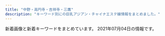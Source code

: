 ```yaml
---
title: "中野・高円寺・吉祥寺・三鷹"
description: "キーワード別にの巨乳アジアン・チャイナエステ嬢情報をまとめました。"
---
```


新着画像と新着キーワードをまとめています。
2021年07月04日の情報です。

<DmmAffiliateIns />
<KeywordTable
  shops={
    [
    {
        "img_links": [
            "https://static.wixstatic.com/media/11062b_2042bb7351284f0f982e4787d37415e6f000.jpg",
            "https://static.wixstatic.com/media/3f1889_8e4787061f714a468e91941852cf1eec~mv2_d_1599_4320_s_2.jpg",
            "https://static.wixstatic.com/media/11062b_8b93d3d5a6584b69893408bb08e64122f000.jpg",
            "https://static.wixstatic.com/media/3f1889_fcd9b2e88eaf4467b0d433f465f82e29~mv2.jpg",
            "https://static.wixstatic.com/media/3f1889_8c2e9b0dd6a64ae4baaf64673e8f3f0f~mv2.jpg",
            "https://static.wixstatic.com/media/11062b_84f0c9aa252b4b2ab1114febc012eacbf000.jpg",
            "https://static.wixstatic.com/media/3f1889_d5863990d0fb4ec5be54d7f6e68f3d5f~mv2.png",
            "https://static.wixstatic.com/media/3f1889_31b52551f2694c2f911b20e71ef2b3b2~mv2_d_2700_1600_s_2.jpg",
            "https://static.wixstatic.com/media/3f1889_df432e03872140c38add5b2746291971~mv2_d_1280_4830_s_2.png",
            "https://static.wixstatic.com/media/11062b_adfb71c8d3184c0da6217c56e72cfd34f000.jpg",
            "https://static.wixstatic.com/media/3f1889_769941b5f63d44329a1797c335d938ee~mv2.png",
            "https://static.wixstatic.com/media/3f1889_58413e37ea654920b1656e31163c4dc3~mv2.jpg",
            "https://static.wixstatic.com/media/3f1889_42006b8157ef484d90a6ac233fe797a4~mv2_d_2300_3517_s_2.png",
            "https://static.wixstatic.com/media/3f1889_ab8d2cf7913a412283ba6a9b444d2a6e~mv2.png"
        ],
        "station": "JR\u897f\u837b\u7aaa\u99c5\u5357\u53e3",
        "name": "\u3084\u3059\u3089\u304e\u51e6 \u82b1\u697d",
        "url": "https://www.kagura.tokyo/",
        "keywords": {}
    },
    {
        "station": "JR\u4e2d\u91ce\u99c5\u5317\u53e3",
        "keywords": {
            "E": 1,
            "C": 7,
            "86": 1,
            "84": 1,
            "D": 1
        },
        "name": "\u3075\u308f\u3075\u308f",
        "img_links": [
            "http://www.fuwafuwa-massage.work/img/acc3.jpg",
            "http://www.fuwafuwa-massage.work/img/st29.jpg",
            "http://www.fuwafuwa-massage.work/img/acc4.jpg",
            "http://www.fuwafuwa-massage.work/img/acc1.jpg",
            "http://www.fuwafuwa-massage.work/img/acc2.jpg",
            "http://www.fuwafuwa-massage.work/img/botton.jpg",
            "http://www.fuwafuwa-massage.work/img/mo.png",
            "http://www.fuwafuwa-massage.work/img/head.jpg",
            "http://www.fuwafuwa-massage.work/img/st30.jpg",
            "http://www.fuwafuwa-massage.work/img/fla.jpg"
        ],
        "url": "http://www.fuwafuwa-massage.work/"
    },
    {
        "station": "\u6b66\u8535\u95a2\u99c5\u5357\u53e3",
        "keywords": {},
        "url": "http://hanabi.iest.jp/",
        "name": "\u82b1\u706b",
        "img_links": [
            "http://hanabi.iest.jp/images/massage/massage_01a.jpg",
            "http://hanabi.iest.jp/images/staff_image/staff_04b.jpg",
            "http://hanabi.iest.jp/images/top/top_05.jpg",
            "http://hanabi.iest.jp/images/staff_image/staff_03b.jpg",
            "http://hanabi.iest.jp/images/staff_image/staff_05b.jpg",
            "http://hanabi.iest.jp/images/staff_image/staff_08a.jpg",
            "http://hanabi.iest.jp/images/massage/massage_02b.jpg",
            "http://hanabi.iest.jp/images/demo/slider/images/slide1.png",
            "http://hanabi.iest.jp/images/home/index_13.jpg",
            "http://hanabi.iest.jp/images/index_page_top.png",
            "http://hanabi.iest.jp/images/staff_image/staff_03a.jpg",
            "http://hanabi.iest.jp/images/top/top_03.jpg",
            "http://hanabi.iest.jp/images/staff_image/staff_05a.jpg",
            "http://hanabi.iest.jp/images/top/top_01.jpg",
            "http://hanabi.iest.jp/images/top/top_06.jpg",
            "http://hanabi.iest.jp/images/staff_image/staff_06a.jpg",
            "http://hanabi.iest.jp/images/massage/massage_01b.jpg",
            "http://hanabi.iest.jp/images/staff/staff_top.png",
            "http://hanabi.iest.jp/images/top/top_02.jpg",
            "http://hanabi.iest.jp/images/staff_image/staff_09a.jpg",
            "http://hanabi.iest.jp/images/massage/massage_03a.jpg",
            "http://hanabi.iest.jp/images/massage/massage_04a.jpg",
            "http://hanabi.iest.jp/images/massage/massage_04b.jpg",
            "http://hanabi.iest.jp/images/home/index_11.jpg",
            "http://hanabi.iest.jp/images/home/index_tel.jpg",
            "http://hanabi.iest.jp/images/staff_image/staff_04a.jpg",
            "http://hanabi.iest.jp/images/top/top_04.jpg",
            "http://hanabi.iest.jp/images/home/top.jpg",
            "http://hanabi.iest.jp/images/massage/massage_03b.jpg",
            "http://hanabi.iest.jp/images/demo/slider/images/slide3.png",
            "http://hanabi.iest.jp/images/top/top_08.png",
            "http://hanabi.iest.jp/images/massage/massage_02a.jpg",
            "http://hanabi.iest.jp/images/demo/slider/images/slide2.png",
            "http://hanabi.iest.jp/images/massage/massage_la.jpg",
            "http://hanabi.iest.jp/images/staff_image/staff_010a.jpg",
            "http://hanabi.iest.jp/images/staff_one/staff_ba.png",
            "http://hanabi.iest.jp/images/staff_image/staff_07a.jpg"
        ]
    },
    {
        "name": "\u3082\u307f\u30fc\u3086",
        "keywords": {
            "C": 5,
            "87": 5,
            "86": 5,
            "D": 5
        },
        "url": "http://f-rlx.xyz/",
        "img_links": [
            "http://f-rlx.xyz/images/upload/thumb/612c61f669752eb1.jpg",
            "http://f-rlx.xyz/s/images/t3.jpg",
            "http://f-rlx.xyz/images/index_12.jpg",
            "http://f-rlx.xyz/images/upload/thumb/740e5dec2ca54806.jpg",
            "http://f-rlx.xyz/images/info.jpg",
            "http://f-rlx.xyz/images/index_06.jpg",
            "http://f-rlx.xyz/images/index_05.jpg",
            "http://f-rlx.xyz/images/index_19.jpg",
            "http://f-rlx.xyz/images/index_20.jpg",
            "http://f-rlx.xyz/images/index_24.jpg",
            "http://f-rlx.xyz/images/upload/thumb/87360a30af268254.jpg",
            "http://f-rlx.xyz/s/images/service_01.png",
            "http://f-rlx.xyz/s/images/tel.png",
            "http://f-rlx.xyz/images/index_10.jpg",
            "http://f-rlx.xyz/images/index_27.jpg",
            "http://f-rlx.xyz/images/index_23.jpg",
            "http://f-rlx.xyz/images/upload/thumb/90170edff42fc458.jpg",
            "http://f-rlx.xyz/images/rec_11.jpg",
            "http://f-rlx.xyz/s/images/slider/prev.png",
            "http://f-rlx.xyz/s/image/nav_topics.png",
            "http://f-rlx.xyz/s/images/t1.jpg",
            "http://f-rlx.xyz/images/index_01.jpg",
            "http://f-rlx.xyz/images/01.jpg",
            "http://f-rlx.xyz/girl/04.jpg",
            "http://f-rlx.xyz/s/image/nav_top.png",
            "http://f-rlx.xyz/s/image/nav_sys.png",
            "http://f-rlx.xyz/images/rec.jpg",
            "http://f-rlx.xyz/images/upload/thumb/4ad33c8e16db5ba5.jpg",
            "http://f-rlx.xyz/s/image/nav_hotel.png",
            "http://f-rlx.xyz/s/images/t4.jpg",
            "http://f-rlx.xyz/images/upload/thumb/ce903c0949e659f6.jpg",
            "http://f-rlx.xyz/s/uploads/06.jpg",
            "http://f-rlx.xyz/girl/06.jpg",
            "http://f-rlx.xyz/images/index_03.jpg",
            "http://f-rlx.xyz/images/03.jpg",
            "http://f-rlx.xyz/images/info_11.jpg",
            "http://f-rlx.xyz/images/index_16.jpg",
            "http://f-rlx.xyz/images/index_04.jpg",
            "http://f-rlx.xyz/images/index_08.jpg",
            "http://f-rlx.xyz/images/index_09.jpg",
            "http://f-rlx.xyz/images/upload/thumb/3ac43f67d2a8180e.jpg",
            "http://f-rlx.xyz/images/upload/thumb/b5b618087f90a9f8.jpg",
            "http://f-rlx.xyz/s/images/slider/1.jpg",
            "http://f-rlx.xyz/images/upload/thumb/f4775f16c6fc9aa2.jpg",
            "http://f-rlx.xyz/images/index_07.jpg",
            "http://f-rlx.xyz/images/index_26.jpg",
            "http://f-rlx.xyz/s/uploads/02.jpg",
            "http://f-rlx.xyz/s/uploads/08.jpg",
            "http://f-rlx.xyz/images/02.jpg",
            "http://f-rlx.xyz/s/images/pc.png",
            "http://f-rlx.xyz/images/index_17.jpg",
            "http://f-rlx.xyz/images/upload/thumb/939a60785cc7a167.jpg",
            "http://f-rlx.xyz/s/images/service_03.png",
            "http://f-rlx.xyz/images/index_15.jpg",
            "http://f-rlx.xyz/images/upload/thumb/12c7dee67ce9a3ec.jpg",
            "http://f-rlx.xyz/girl/03.jpg",
            "http://f-rlx.xyz/s/image/nav_manga.png",
            "http://f-rlx.xyz/images/staff_11.jpg",
            "http://f-rlx.xyz/s/images/okubokomachi.jpg",
            "http://f-rlx.xyz/images/index_13.jpg",
            "http://f-rlx.xyz/images/index_02.jpg",
            "http://f-rlx.xyz/s/images/slider/next.png",
            "http://f-rlx.xyz/s/images/kanban.jpg",
            "http://f-rlx.xyz/images/index_28.jpg",
            "http://f-rlx.xyz/girl/02.jpg",
            "http://f-rlx.xyz/images/index_29.jpg",
            "http://f-rlx.xyz/images/upload/thumb/ca7495be19fbf15b.jpg",
            "http://f-rlx.xyz/s/images/slider/3.jpg",
            "http://f-rlx.xyz/s/images/top_2.jpg",
            "http://f-rlx.xyz/images/index_21.jpg",
            "http://f-rlx.xyz/s/images/iphone.png",
            "http://f-rlx.xyz/s/images/t2.jpg",
            "http://f-rlx.xyz/images/upload/thumb/b40c9bdbc5a67fd9.jpg",
            "http://f-rlx.xyz/s/image/nav_cast.png",
            "http://f-rlx.xyz/images/upload/thumb/02f5c6f80e764efa.jpg"
        ],
        "station": "JR\u9ad8\u5186\u5bfa\u99c5\u5357\u53e3"
    },
    {
        "keywords": {
            "\u4e73": 1
        },
        "station": "JR\u4e2d\u91ce\u99c5\u5357\u53e3",
        "url": "http://www.come0.work/",
        "name": "\u591c\u6765\u9999",
        "img_links": [
            "http://www.come0.work/templets/default/picture/tit4.jpg",
            "http://www.come0.work/templets/default/picture/footer.png",
            "http://www.come0.work/uploads/201102/1-201102105649605.jpg",
            "http://www.come0.work/templets/default/picture/top03.png",
            "http://www.come0.work/templets/default/picture/tit1.jpg",
            "http://www.come0.work/{dede:global.cfg_templets_skin/}/picture/cg02.jpg",
            "http://www.come0.work/templets/default/picture/top02.png",
            "http://www.come0.work/templets/default/picture/tit2.jpg",
            "http://www.come0.work/{dede:global.cfg_templets_skin/}/picture/cg01.jpg",
            "http://www.come0.work/templets/default/picture/top01.png",
            "http://www.come0.work/templets/default/picture/tit3.jpg",
            "http://www.come0.work/uploads/201102/1-201102105636225.jpg",
            "http://www.come0.work/uploads/201110/1-201110102F2323.jpg",
            "http://www.come0.work/templets/default/picture/tit5.jpg",
            "http://www.come0.work/templets/default/picture/sys1.jpg",
            "http://www.come0.work/templets/default/picture/stal.png"
        ]
    },
    {
        "img_links": [],
        "station": "JR\u963f\u4f50\u30f6\u8c37\u99c5\u5357\u53e3",
        "name": "\u4e21\u53ea\u732b\u30fb\u30ea\u30e3\u30f3\u30c1\u30fc\u30e2\u30fc",
        "url": "http://twocats.jps.mn/",
        "keywords": {}
    },
    {
        "name": "CUTE",
        "station": "\u65b9\u5357\u753a\u99c52\u756a\u51fa\u53e3",
        "img_links": [
            "https://cc-relax.com/wp-content/uploads/2019/12/21iouhjgvcute.jpg",
            "https://cc-relax.com/wp-content/themes/este/img/tel_footer.png",
            "https://cc-relax.com/wp-content/themes/este/img/3.jpg",
            "https://cc-relax.com/wp-content/uploads/2019/12/2i1ouyghcute.jpg",
            "https://cc-relax.com/wp-content/themes/este/img/tel_header.png",
            "https://cc-relax.com/wp-content/themes/este/img/top-img04.png",
            "https://cc-relax.com/wp-content/themes/este/img/call.png",
            "https://cc-relax.com/wp-content/uploads/2018/12/3122311221cute.jpg",
            "https://cc-relax.com/wp-content/themes/este/img/2.jpg",
            "https://cc-relax.com/wp-content/themes/este/img/4.jpg",
            "https://cc-relax.com/wp-content/themes/este/img/top-img01.png",
            "https://cc-relax.com/wp-content/uploads/2019/12/21yucute.jpg",
            "https://cc-relax.com/wp-content/themes/este/img/top-img01a.png",
            "https://cc-relax.com/wp-content/themes/este/img/top-img02g.png",
            "https://cc-relax.com/wp-content/themes/este/img/1.jpg",
            "https://cc-relax.com/wp-content/themes/este/img/top-img03.png",
            "https://cc-relax.com/wp-content/themes/este/img/top-img01b.png"
        ],
        "keywords": {
            "D": 8,
            "E": 7
        },
        "url": "https://cc-relax.com/"
    },
    {
        "station": "\u65b0\u4e2d\u91ce\u99c54\u756a\u51fa\u53e3",
        "img_links": [
            "https://nakano-mensesthe.com/room/esthe3.jpg",
            "https://nakano-mensesthe.com/button/blog.png",
            "https://nakano-mensesthe.com/menu/blog.png",
            "https://nakano-mensesthe.com/icon/facebook.png",
            "https://nakano-mensesthe.com/staff/nana-l1.jpg",
            "https://nakano-mensesthe.com/images/clear.png",
            "https://nakano-mensesthe.com/images/main1.jpg",
            "https://nakano-mensesthe.com/room/1.jpg",
            "https://nakano-mensesthe.com/link/mens-esthe.png",
            "https://nakano-mensesthe.com/room/esthe2.jpg",
            "https://nakano-mensesthe.com/icon/yelp.png",
            "https://nakano-mensesthe.com/staff/yuri-s1.jpg",
            "https://nakano-mensesthe.com/staff/aki-l1.jpg",
            "https://nakano-mensesthe.com/images/footer-r.png",
            "https://nakano-mensesthe.com/2019/10/05/tenpo.jpg",
            "https://nakano-mensesthe.com/images/main-sp.jpg",
            "https://nakano-mensesthe.com/menu/friend.png",
            "https://nakano-mensesthe.com/room/esthe1.jpg",
            "https://nakano-mensesthe.com/room/8.jpg",
            "https://nakano-mensesthe.com/staff/eri-s1.jpg",
            "https://nakano-mensesthe.com/staff/eri-l1.jpg",
            "https://nakano-mensesthe.com/button/staff.png",
            "https://nakano-mensesthe.com/staff/nana-s1.jpg",
            "https://nakano-mensesthe.com/room/2.jpg",
            "https://nakano-mensesthe.com/room/4.jpg",
            "https://nakano-mensesthe.com/images/header3.png",
            "https://nakano-mensesthe.com/2019/08/31/1.jpg",
            "https://nakano-mensesthe.com/images/footer-l.png",
            "https://nakano-mensesthe.com/icon/twitter.png",
            "https://nakano-mensesthe.com/menu/info.png",
            "https://nakano-mensesthe.com/icon/line.png",
            "https://nakano-mensesthe.com/staff/aki-s1.jpg",
            "https://nakano-mensesthe.com/menu/home.png",
            "https://nakano-mensesthe.com/button/home.png",
            "https://nakano-mensesthe.com/menu/gallery.png",
            "https://nakano-mensesthe.com/2020/12/21/eri.jpg",
            "https://nakano-mensesthe.com/staff/yuri-l1.jpg",
            "https://nakano-mensesthe.com/room/3.jpg",
            "https://nakano-mensesthe.com/room/7.jpg"
        ],
        "url": "https://nakano-mensesthe.com/",
        "name": "\u6574\u4f53\u697d",
        "keywords": {}
    },
    {
        "keywords": {},
        "station": "JR\u837b\u7aaa\u99c5\u5357\u53e3",
        "url": "http://www.smamu.net/juno/",
        "img_links": [
            "http://www.smamu.net/juno/view_obj/bn_top_mobile.jpg",
            "http://www.smamu.net/juno/pc_schedule/photo/1597115329-2.jpg",
            "http://www.smamu.net/juno/pc_schedule/photo/1602148966-2.jpg",
            "http://www.smamu.net/juno/view_obj/hd_price_head.png",
            "http://www.smamu.net/juno/pc_schedule/photo/1622198071-1.jpg",
            "http://www.smamu.net/juno/news/photo/1597025414.jpg",
            "http://www.smamu.net/juno/view_event/photo/news1597051332.jpg",
            "http://www.smamu.net/juno/pc_schedule/photo/1597115329-1.jpg",
            "http://www.smamu.net/juno/pc_schedule/photo/1597053985-2.jpg",
            "http://www.smamu.net/juno/pc_schedule/photo/1597025414-2.jpg",
            "http://www.smamu.net/juno/pc_schedule/photo/1597028346-2.jpg",
            "http://www.smamu.net/juno/view_event/photo/news1597050580.jpg",
            "http://www.smamu.net/juno/news/photo/news1597028346.jpg",
            "http://www.smamu.net/juno/view_event/photo/news1597032313.jpg",
            "http://www.smamu.net/juno/view_obj/bottom_line_02.png",
            "http://www.smamu.net/juno/view_obj/header_01.png",
            "http://www.smamu.net/juno/news/photo/news1602148966.jpg",
            "http://www.smamu.net/juno/news/photo/news1608191494.jpg",
            "http://www.smamu.net/juno/news/photo/1598442628.jpg",
            "http://www.smamu.net/juno/news/photo/1597115329.jpg",
            "http://www.smamu.net/juno/pc_schedule/photo/1625314264-1.jpg",
            "http://www.smamu.net/juno/pc_schedule/photo/1598442628-1.jpg",
            "http://www.smamu.net/juno/pc_schedule/photo/1597028346-1.jpg",
            "http://www.smamu.net/juno/pc_schedule/photo/1597053985-1.jpg",
            "http://www.smamu.net/juno/news/photo/1598442872.jpg",
            "http://www.smamu.net/juno/view_obj/p_head_top.png",
            "http://www.smamu.net/juno/news/photo/news1622198071.jpg",
            "http://www.smamu.net/juno/news/photo/news1625314264.jpg",
            "http://www.smamu.net/juno/pc_schedule/photo/1598442872-1.jpg",
            "http://www.smamu.net/juno/pc_schedule/photo/1608191494-1.jpg",
            "http://www.smamu.net/juno/pc_schedule/photo/1622198071-2.jpg",
            "http://www.smamu.net/juno/pc_schedule/photo/1608191494-2.jpg",
            "http://www.smamu.net/juno/view_obj/hd_top_newface.png",
            "http://www.smamu.net/juno/pc_schedule/photo/1602148966-1.jpg",
            "http://www.smamu.net/juno/view_obj/p_head_price.png",
            "http://www.smamu.net/juno/pc_schedule/photo/1625314264-2.jpg",
            "http://www.smamu.net/juno/view_obj/p_head_profile.png",
            "http://www.smamu.net/juno/view_obj/bn_top_reserve.jpg",
            "http://www.smamu.net/juno/view_obj/hd_top_information.png",
            "http://www.smamu.net/juno/news/photo/news1597053985.jpg",
            "http://www.smamu.net/juno/pc_schedule/photo/1597025414-1.jpg",
            "http://www.smamu.net/juno/pc_schedule/photo/m_noimage.jpg",
            "http://www.smamu.net/juno/view_obj/p_head_cast.png",
            "http://www.smamu.net/juno/upload/20210703-213324jn_momo1001sss.jpg"
        ],
        "name": "Juno\uff5e\u30b8\u30e5\u30ce\u30fc\uff5e"
    },
    {
        "name": "Tiramisu-\u30c6\u30a3\u30e9\u30df\u30b9-",
        "img_links": [
            "http://tiramisu-o.com/uploads/01928d7157707ed584ed91afaee09aa7.jpg",
            "http://tiramisu-o.com/uploads/702c1288dd9843aabfbb06d182fec4f4.jpg",
            "http://tiramisu-o.com/images/girls_11.jpg",
            "http://tiramisu-o.com/images/index_09.jpg",
            "http://tiramisu-o.com/uploads/0f11fd28e7ec7bc3475d7e4d04d97321.jpg",
            "http://tiramisu-o.com/images/index_22.jpg",
            "http://tiramisu-o.com/uploads/0576a8bf93edc11647c2e4e17ae1a0e1.jpg",
            "http://tiramisu-o.com/images/link_11.jpg",
            "http://tiramisu-o.com/images/index_01.jpg",
            "http://tiramisu-o.com/images/index_04.jpg",
            "http://tiramisu-o.com/uploads/4e0b8c43eddabd91acede0412c242113.jpg",
            "http://tiramisu-o.com/uploads/7c58aaecf422209a030b99bb8792a1cf.jpg",
            "http://tiramisu-o.com/images/index_16.jpg",
            "http://tiramisu-o.com/uploads/24dc578533fbd40c88dba3454a90df13.jpg",
            "http://tiramisu-o.com/images/index_18.jpg",
            "http://tiramisu-o.com/uploads/ece2636e552ccdbaf2cac9f9eee51c28.jpg",
            "http://tiramisu-o.com/uploads/1a05c443783e211268f5fd91fee961e6.jpg",
            "http://tiramisu-o.com/images/index_12.jpg",
            "http://tiramisu-o.com/images/photo_12.jpg",
            "http://tiramisu-o.com/uploads/a7263623a76fce9fd9e74e3c5231dde6.jpg",
            "http://tiramisu-o.com/uploads/c16088aeb419267011cf1f6cb5153cea.jpg",
            "http://tiramisu-o.com/uploads/748d799dda38b94591609302af071dd7.jpg",
            "http://tiramisu-o.com/images/index_06.jpg",
            "http://tiramisu-o.com/uploads/8db399091a85c075e1f0d0901aa7d948.jpg",
            "http://tiramisu-o.com/uploads/a127317ec4f5d0dc2281168df4090856.jpg",
            "http://tiramisu-o.com/images/index_05.jpg",
            "http://tiramisu-o.com/images/index_10.jpg",
            "http://tiramisu-o.com/images/index_24.jpg",
            "http://tiramisu-o.com/uploads/6f76cd9eaff23d5d6398e9d606a901d1.jpg",
            "http://tiramisu-o.com/images/index_13.jpg",
            "http://tiramisu-o.com/images/index_07.jpg",
            "http://tiramisu-o.com/images/index_17.jpg",
            "http://tiramisu-o.com/images/index_03.jpg",
            "http://tiramisu-o.com/uploads/5978b51ecca66ca81d431bcaad128c75.jpg",
            "http://tiramisu-o.com/uploads/74cae8e5ad5ff370a7835faa49a59ed0.jpg",
            "http://tiramisu-o.com/images/index_02.jpg",
            "http://tiramisu-o.com/images/index_19.jpg",
            "http://tiramisu-o.com/my_work/images/pic1.png",
            "http://tiramisu-o.com/uploads/ad5b83ad32836796dd7749edbda88c42.jpg",
            "http://tiramisu-o.com/images/index_20.jpg",
            "http://tiramisu-o.com/images/index_15.jpg",
            "http://tiramisu-o.com/uploads/5884fb095e084ab1c3fb3c13535db9d6.jpg",
            "http://tiramisu-o.com/images/index_08.jpg",
            "http://tiramisu-o.com/images/girls_13.jpg",
            "http://tiramisu-o.com/images/index_23.jpg",
            "http://tiramisu-o.com/images/photo_11.jpg",
            "http://tiramisu-o.com/uploads/7ad70e845e154bf3fac932727fb23777.jpg"
        ],
        "keywords": {
            "87": 11,
            "86": 2,
            "90": 1,
            "C": 4,
            "88": 2,
            "E": 1,
            "D": 12,
            "85": 1
        },
        "url": "http://tiramisu-o.com/",
        "station": "JR\u837b\u7aaa\u99c5\u897f\u53e3"
    },
    {
        "name": "\u6e05\u604b \uff5e\u305b\u3044\u308c\u3093\uff5e",
        "img_links": [
            "http://sei-ren.work/sp/images/s2.jpg",
            "http://sei-ren.work/sp/images/e1.jpg",
            "http://sei-ren.work/staff/riri.jpg",
            "http://sei-ren.work/sp/images/sys2.jpg",
            "http://sei-ren.work/sp/staff/emi.jpg",
            "http://sei-ren.work/sp/images/e5.jpg",
            "http://sei-ren.work/images/b2.jpg",
            "http://sei-ren.work/sp/images/footer.png",
            "http://sei-ren.work/sp/images/interior_t.jpg",
            "http://sei-ren.work/sp/menu/staff.jpg",
            "http://sei-ren.work/sp/images/sys1.jpg",
            "http://sei-ren.work/sp/images/e2.jpg",
            "http://sei-ren.work/images/interior_t.jpg",
            "http://sei-ren.work/images/sm.jpg",
            "http://sei-ren.work/images/int1.jpg",
            "http://sei-ren.work/sp/images/ac1.jpg",
            "http://sei-ren.work/sp/staff/sizuka.jpg",
            "http://sei-ren.work/images/b3.jpg",
            "http://sei-ren.work/sp/images/e6.jpg",
            "http://sei-ren.work/sp/menu/top.jpg",
            "http://sei-ren.work/sp/images/s3.jpg",
            "http://sei-ren.work/sp/menu/interior.jpg",
            "http://sei-ren.work/images/tg.jpg",
            "http://sei-ren.work/sp/images/topgirl.jpg",
            "http://sei-ren.work/sp/img/emi1.png",
            "http://sei-ren.work/img/rin1.png",
            "http://sei-ren.work/sp/img/rin1.png",
            "http://sei-ren.work/sp/images/e3.jpg",
            "http://sei-ren.work/sp/staff/yuki.jpg",
            "http://sei-ren.work/images/sys3.jpg",
            "http://sei-ren.work/img/yuki1.png",
            "http://sei-ren.work/images/sys4.jpg",
            "http://sei-ren.work/images/news.jpg",
            "http://sei-ren.work/sp/images/e4.jpg",
            "http://sei-ren.work/sp/images/rec.jpg",
            "http://sei-ren.work/img/riri1.png",
            "http://sei-ren.work/images/staff_t.jpg",
            "http://sei-ren.work/sp/images/sisu1.png",
            "http://sei-ren.work/images/b1.jpg",
            "http://sei-ren.work/sp/images/s4.jpg",
            "http://sei-ren.work/sp/images/sys4.png",
            "http://sei-ren.work/sp/img/riri1.png",
            "http://sei-ren.work/sp/menu/sisu.jpg",
            "http://sei-ren.work/sp/staff/riri.jpg",
            "http://sei-ren.work/images/sys1.jpg",
            "http://sei-ren.work/sp/images/sisu_t.jpg",
            "http://sei-ren.work/img/sizuka1.png",
            "http://sei-ren.work/sp/images/staff_t.jpg",
            "http://sei-ren.work/staff/rin.jpg",
            "http://sei-ren.work/images/sys2.jpg",
            "http://sei-ren.work/img/emi1.png",
            "http://sei-ren.work/sp/images/head.jpg",
            "http://sei-ren.work/sp/img/sizuka1.png",
            "http://sei-ren.work/images/head.jpg",
            "http://sei-ren.work/staff/emi.jpg",
            "http://sei-ren.work/sp/img/yuki1.png",
            "http://sei-ren.work/sp/images/news.jpg",
            "http://sei-ren.work/sp/images/sys3.jpg",
            "http://sei-ren.work/sp/staff/rin.jpg",
            "http://sei-ren.work/staff/sizuka.jpg",
            "http://sei-ren.work/sp/images/newsb.png",
            "http://sei-ren.work/images/rec.jpg",
            "http://sei-ren.work/staff/yuki.jpg",
            "http://sei-ren.work/images/int2.jpg",
            "http://sei-ren.work/sp/images/int2.png",
            "http://sei-ren.work/sp/images/int1.jpg",
            "http://sei-ren.work/sp/images/tel.jpg"
        ],
        "url": "http://sei-ren.work/",
        "station": "JR\u897f\u837b\u7aaa\u99c5\u5317\u53e3",
        "keywords": {}
    },
    {
        "keywords": {},
        "url": "http://esthe-taiwanspa.com/",
        "img_links": [
            "http://esthe-taiwanspa.com/img/miho3.jpg",
            "http://esthe-taiwanspa.com/img/1purazuma.png",
            "http://esthe-taiwanspa.com/img/pagetop.png",
            "http://esthe-taiwanspa.com/img/anna.png",
            "http://esthe-taiwanspa.com/img/mami.jpg",
            "http://esthe-taiwanspa.com/img/mask01.jpg",
            "http://esthe-taiwanspa.com/img/yuki.jpg",
            "http://esthe-taiwanspa.com/img/corona-2.jpg",
            "http://esthe-taiwanspa.com/img/emi001.jpg",
            "http://esthe-taiwanspa.com/img/honoka02.jpg",
            "http://esthe-taiwanspa.com/img/nana2.jpg",
            "http://esthe-taiwanspa.com/img/photo_01.jpg",
            "http://esthe-taiwanspa.com/img/miyu.jpg",
            "http://esthe-taiwanspa.com/img/ami.jpg",
            "http://esthe-taiwanspa.com/img/hina.jpg",
            "http://esthe-taiwanspa.com/img/sara2.jpg",
            "http://esthe-taiwanspa.com/img/corona-5.jpg",
            "http://esthe-taiwanspa.com/img/tel_img.png",
            "http://esthe-taiwanspa.com/img/miya.jpg",
            "http://esthe-taiwanspa.com/img/sara002.jpg",
            "http://esthe-taiwanspa.com/img/3kenon.png",
            "http://esthe-taiwanspa.com/img/kasumi.jpg",
            "http://esthe-taiwanspa.com/img/erika01.jpg",
            "http://esthe-taiwanspa.com/img/mika2.jpg",
            "http://esthe-taiwanspa.com/img/topbg02.jpg",
            "http://esthe-taiwanspa.com/img/corona-4.jpg",
            "http://esthe-taiwanspa.com/img/4ugai.png",
            "http://esthe-taiwanspa.com/img/corona-3.jpg",
            "http://esthe-taiwanspa.com/img/head_img.png",
            "http://esthe-taiwanspa.com/img/aoi.jpg",
            "http://esthe-taiwanspa.com/img/rei02.jpg",
            "http://esthe-taiwanspa.com/img/iphone.png",
            "http://esthe-taiwanspa.com/img/2biore.png"
        ],
        "station": "JR\u837b\u7aaa\u99c5\u897f\u53e3",
        "name": "\u53f0\u6e7eSpa"
    },
    {
        "station": "\u4e95\u837b\u99c5\u5357\u53e3",
        "img_links": [
            "http://relax-esthe.blue/images/cg4.jpg",
            "http://relax-esthe.blue/images/s3.jpg",
            "http://relax-esthe.blue/images/cg2.jpg",
            "http://relax-esthe.blue/images/mobile.jpg",
            "http://relax-esthe.blue/images/cg3.jpg",
            "http://relax-esthe.blue/images/cg5.jpg",
            "http://relax-esthe.blue/images/s5.jpg",
            "http://relax-esthe.blue/images/cg1.jpg",
            "http://relax-esthe.blue/images/cg6.jpg",
            "http://relax-esthe.blue/images/s2.jpg",
            "http://relax-esthe.blue/images/s1.jpg"
        ],
        "keywords": {},
        "name": "Cherry-\u30c1\u30a7\u30ea\u30fc-",
        "url": "http://relax-esthe.blue/"
    },
    {
        "url": "http://yuyu.est-u.com/",
        "img_links": [
            "http://yuyu.est-u.com/images/s1.jpg",
            "http://yuyu.est-u.com/images/index_02.jpg",
            "http://yuyu.est-u.com/images/index_01.jpg",
            "http://yuyu.est-u.com/images/staff_11a.jpg",
            "http://yuyu.est-u.com/staff/moe/1.jpg"
        ],
        "name": "\u3086\u3046\u3086\u3046",
        "station": "\u4e0a\u4e95\u8349\u99c5\u5357\u53e3",
        "keywords": {
            "C": 7
        }
    },
    {
        "img_links": [],
        "station": "JR\u837b\u7aaa\u99c5\u5357\u53e3",
        "keywords": {},
        "name": "kokoro",
        "url": "http://kokoro.tyo.cm/"
    },
    {
        "keywords": {
            "85": 4,
            "D": 7,
            "84": 2,
            "88": 1,
            "C": 1,
            "86": 1
        },
        "name": "\u30e9\u30d6\u30ea\u30cf\u30fc\u30c8",
        "url": "http://lovelyheart.iest.jp/",
        "station": "\u6b66\u8535\u95a2\u99c5\u5317\u53e3",
        "img_links": [
            "http://lovelyheart.iest.jp/images/staff/staff_01d.jpg",
            "http://lovelyheart.iest.jp/images/top_04.png",
            "http://lovelyheart.iest.jp/images/top/top_06.jpg",
            "http://lovelyheart.iest.jp/images/home/index_11.png",
            "http://lovelyheart.iest.jp/images/home/index_f.png",
            "http://lovelyheart.iest.jp/images/staff/staff_03d.jpg",
            "http://lovelyheart.iest.jp/images/home/index_h.png",
            "http://lovelyheart.iest.jp/images/home/index_19.png",
            "http://lovelyheart.iest.jp/images/home/index_05.png",
            "http://lovelyheart.iest.jp/images/top_flash_01.jpg",
            "http://lovelyheart.iest.jp/images/home/campaign_02.jpg",
            "http://lovelyheart.iest.jp/images/home/index_d.png",
            "http://lovelyheart.iest.jp/images/home/top.jpg",
            "http://lovelyheart.iest.jp/images/home/index_09.png",
            "http://lovelyheart.iest.jp/images/staff/staff_07d.jpg",
            "http://lovelyheart.iest.jp/images/staff/staff_05d.jpg",
            "http://lovelyheart.iest.jp/images/staff/staff_02d.jpg",
            "http://lovelyheart.iest.jp/images/staff/staff_011d.jpg",
            "http://lovelyheart.iest.jp/images/staff/staff_01.png",
            "http://lovelyheart.iest.jp/images/top/top_03.jpg",
            "http://lovelyheart.iest.jp/images/staff/staff_04d.jpg",
            "http://lovelyheart.iest.jp/images/headerParts01.png",
            "http://lovelyheart.iest.jp/images/top/top_04.jpg",
            "http://lovelyheart.iest.jp/images/top/top_08.png",
            "http://lovelyheart.iest.jp/images/staff/staff_013d.jpg",
            "http://lovelyheart.iest.jp/images/staff/staff_012d.jpg",
            "http://lovelyheart.iest.jp/images/page_top.png",
            "http://lovelyheart.iest.jp/images/home/index_07.png",
            "http://lovelyheart.iest.jp/images/home/index_15.png",
            "http://lovelyheart.iest.jp/images/top/top_01.jpg",
            "http://lovelyheart.iest.jp/images/home/index_10.png",
            "http://lovelyheart.iest.jp/images/home/index_tel.png",
            "http://lovelyheart.iest.jp/images/home/index_17.png",
            "http://lovelyheart.iest.jp/images/staff/staff_09d.jpg",
            "http://lovelyheart.iest.jp/images/home/index_12.png",
            "http://lovelyheart.iest.jp/images/home/index_01.png",
            "http://lovelyheart.iest.jp/images/top/top_05.jpg",
            "http://lovelyheart.iest.jp/images/home/campaign_01.jpg",
            "http://lovelyheart.iest.jp/images/home/index_g.png",
            "http://lovelyheart.iest.jp/images/staff/staff_03.png",
            "http://lovelyheart.iest.jp/images/home/index_13.png",
            "http://lovelyheart.iest.jp/images/top_flash_02.jpg",
            "http://lovelyheart.iest.jp/images/home/index_14.png",
            "http://lovelyheart.iest.jp/images/home/index_06.png",
            "http://lovelyheart.iest.jp/images/top/top_02.jpg",
            "http://lovelyheart.iest.jp/images/staff/staff_010d.jpg",
            "http://lovelyheart.iest.jp/images/top_02.png",
            "http://lovelyheart.iest.jp/images/top_01.png"
        ]
    },
    {
        "name": "\u3086\u307f\u306e\u306f\u308b",
        "station": "JR\u4e2d\u91ce\u99c5\u5357\u53e3",
        "url": "http://yumi-haru.work/",
        "keywords": {
            "D": 2,
            "86": 1,
            "85": 4,
            "87": 2,
            "C": 1,
            "88": 2
        },
        "img_links": [
            "http://yumi-haru.work/sp/img/sta8.jpg",
            "http://yumi-haru.work/img/sta21.jpg",
            "http://yumi-haru.work/sp/img/t-o.jpg",
            "http://yumi-haru.work/sp/img/s21.jpg",
            "http://yumi-haru.work/img/acc.jpg",
            "http://yumi-haru.work/sp/img/t-s.jpg",
            "http://yumi-haru.work/sp/img/t-a.jpg",
            "http://yumi-haru.work/sp/img/pic.jpg",
            "http://yumi-haru.work/img/th.png",
            "http://yumi-haru.work/sp/img/s20.jpg",
            "http://yumi-haru.work/img/s2.jpg",
            "http://yumi-haru.work/sp/img/botton.jpg",
            "http://yumi-haru.work/sp/img/tel2.jpg",
            "http://yumi-haru.work/sp/img/tel.jpg",
            "http://yumi-haru.work/sp/img/sta21.jpg",
            "http://yumi-haru.work/sp/img/s8.jpg",
            "http://yumi-haru.work/sp/img/info.jpg",
            "http://yumi-haru.work/sp/img/t-t.jpg",
            "http://yumi-haru.work/img/sta20.jpg",
            "http://yumi-haru.work/img/sta8.jpg",
            "http://yumi-haru.work/img/bb.png",
            "http://yumi-haru.work/img/nos.jpg",
            "http://yumi-haru.work/sp/img/time.jpg",
            "http://yumi-haru.work/img/s8.jpg",
            "http://yumi-haru.work/sp/img/sta20.jpg",
            "http://yumi-haru.work/sp/img/sys.jpg",
            "http://yumi-haru.work/img/s20.jpg",
            "http://yumi-haru.work/sp/img/pc.jpg",
            "http://yumi-haru.work/sp/img/acc.jpg",
            "http://yumi-haru.work/img/top2.png",
            "http://yumi-haru.work/img/s21.jpg",
            "http://yumi-haru.work/sp/img/tit.jpg",
            "http://yumi-haru.work/img/mo.png",
            "http://yumi-haru.work/sp/img/s3.jpg",
            "http://yumi-haru.work/img/sta3.jpg",
            "http://yumi-haru.work/sp/img/add.jpg",
            "http://yumi-haru.work/sp/img/t-r.jpg",
            "http://yumi-haru.work/img/s3.jpg"
        ]
    },
    {
        "name": "\u30b0\u30ec\u30fc\u30b9",
        "url": "http://grace-ogikubo.link/",
        "station": "JR\u837b\u7aaa\u99c5\u5317\u53e3",
        "img_links": [
            "http://grace-ogikubo.link/_src/18502260/gg2.png",
            "http://grace-ogikubo.link/_src/18502341/sign.png",
            "http://grace-ogikubo.link/_src/18502383/line4.png",
            "http://grace-ogikubo.link/_src/18502315/img20160905232445224246.png",
            "http://grace-ogikubo.link/_src/48518202/img20201002172121373632.png",
            "http://grace-ogikubo.link/_src/36050696/img20191009182552057053.png",
            "http://grace-ogikubo.link/_src/33848820/img20180515000939321049.png",
            "http://grace-ogikubo.link/_src/18502254/wechatimg583_20190422220513214.jpg",
            "http://grace-ogikubo.link/_src/49556483/img20201029190543267488.png",
            "http://grace-ogikubo.link/_src/48518203/img20201002172121418956.png",
            "http://grace-ogikubo.link/_src/18502332/sign.png",
            "http://grace-ogikubo.link/_src/18502311/img20160905232411911726.png",
            "http://grace-ogikubo.link/_src/39132552/img20200128123935549821.png",
            "http://grace-ogikubo.link/_src/51290507/img20210426145721510745.png",
            "http://grace-ogikubo.link/_src/18502317/img20160905232518927313.png",
            "http://grace-ogikubo.link/_src/18502374/img20160907013313231455.png",
            "http://grace-ogikubo.link/_src/46513792/img20180515000939366224.png",
            "http://grace-ogikubo.link/_src/18502283/toho.png",
            "http://grace-ogikubo.link/_src/18502268/sign.png",
            "http://grace-ogikubo.link/_src/18502424/img20180520131800398045.png",
            "http://grace-ogikubo.link/_src/38258164/img20191226185648441738.png",
            "http://grace-ogikubo.link/_src/22329262/img20180515003004409500.png",
            "http://grace-ogikubo.link/_src/18502412/1.jpg",
            "http://grace-ogikubo.link/_src/33848822/img20190708123951442965.png",
            "http://grace-ogikubo.link/_src/18502375/img20160907013331366028.png",
            "http://grace-ogikubo.link/_src/18502272/line1.png",
            "http://grace-ogikubo.link/_src/18502435/img20180514232217540570.png",
            "http://grace-ogikubo.link/_src/18502313/img20160905232432223316.png",
            "http://grace-ogikubo.link/_src/18502409/slider1.jpg",
            "http://grace-ogikubo.link/_src/18502372/img20160907013218046305.png",
            "http://grace-ogikubo.link/_src/46513788/img20180515000939349207.png",
            "http://grace-ogikubo.link/_src/22329248/img20180515000939399763.png",
            "http://grace-ogikubo.link/_src/18502350/ss1.png",
            "http://grace-ogikubo.link/_src/57111484/img20210617124938799138.png",
            "http://grace-ogikubo.link/_src/18502256/_dsf0551-hdr.jpg",
            "http://grace-ogikubo.link/_src/18502414/wechatimg276.jpg",
            "http://grace-ogikubo.link/_src/18502257/_dsf0560.jpg",
            "http://grace-ogikubo.link/_src/46513779/img20180515000939366224.png",
            "http://grace-ogikubo.link/_src/18502420/img20191001122905775719.png",
            "http://grace-ogikubo.link/_src/18502379/ss3.png",
            "http://grace-ogikubo.link/_src/18502422/img20191001123048353708.png",
            "http://grace-ogikubo.link/_src/46513734/img20180515000939349207.png",
            "http://grace-ogikubo.link/_src/57111438/img20210617124938799138.png",
            "http://grace-ogikubo.link/_src/18502327/img20160906032301604001.png",
            "http://grace-ogikubo.link/_src/48517939/img20201002172121373632.png",
            "http://grace-ogikubo.link/_src/18502270/xxxx.png",
            "http://grace-ogikubo.link/_src/18502252/sign.png",
            "http://grace-ogikubo.link/_src/18502408/slider4.jpg",
            "http://grace-ogikubo.link/_src/18502430/slider.jpg",
            "http://grace-ogikubo.link/_src/18502284/tel2.png",
            "http://grace-ogikubo.link/_src/46513791/img20191210193133198345.png",
            "http://grace-ogikubo.link/_src/46513773/img20191210193133198345.png",
            "http://grace-ogikubo.link/_src/18502411/slider3.jpg",
            "http://grace-ogikubo.link/_src/18502255/wechatimg584_20190422220534557.jpg",
            "http://grace-ogikubo.link/_src/36050681/img20191009182552057053.png",
            "http://grace-ogikubo.link/_src/48517942/img20201002172121418956.png",
            "http://grace-ogikubo.link/_src/46513781/img20200128123935549821.png",
            "http://grace-ogikubo.link/_src/33847581/img20190304223459260987.png",
            "http://grace-ogikubo.link/_src/18502258/_dsf0569.jpg",
            "http://grace-ogikubo.link/_src/18502309/img20160905232400497638.png",
            "http://grace-ogikubo.link/_src/18502497/img20180515000939360533.png",
            "http://grace-ogikubo.link/_src/18502259/gg1.png",
            "http://grace-ogikubo.link/_src/18502282/bloc.png",
            "http://grace-ogikubo.link/_src/18502416/2.jpg",
            "http://grace-ogikubo.link/_src/38258161/img20191226185648441738.png",
            "http://grace-ogikubo.link/_src/49556469/img20201029190543267488.png",
            "http://grace-ogikubo.link/_src/18502373/img20160907013250266894.png",
            "http://grace-ogikubo.link/_src/22326430/sign.png",
            "http://grace-ogikubo.link/_src/18502399/img20160907020750279447.png",
            "http://grace-ogikubo.link/_src/33848818/img20190304223459260987.png",
            "http://grace-ogikubo.link/_src/33847588/img20190708123951442965.png",
            "http://grace-ogikubo.link/_src/18502410/slider2.jpg",
            "http://grace-ogikubo.link/_src/46513721/img20180515000939399763.png",
            "http://grace-ogikubo.link/_src/33847584/img20180515000939321049.png"
        ],
        "keywords": {}
    },
    {
        "img_links": [
            "https://yu-rinpa.tokyo/wp-content/uploads/2019/06/1saihoaujaa.jpg",
            "https://yu-rinpa.tokyo/wp-content/themes/este/img/top-img02.png",
            "https://yu-rinpa.tokyo/wp-content/uploads/2018/12/warestd78.jpg",
            "https://yu-rinpa.tokyo/wp-content/uploads/2019/06/3shiaosja.jpg",
            "https://yu-rinpa.tokyo/wp-content/themes/este/img/1.jpg",
            "https://yu-rinpa.tokyo/wp-content/uploads/2018/12/4388fd7381a30d84934c3516c70a269a.jpg",
            "https://yu-rinpa.tokyo/wp-content/themes/este/img/3.jpg",
            "https://yu-rinpa.tokyo/wp-content/themes/este/img/tel01.png",
            "https://yu-rinpa.tokyo/wp-content/themes/este/img/top-img03.png",
            "https://yu-rinpa.tokyo/wp-content/themes/este/img/2.jpg",
            "https://yu-rinpa.tokyo/wp-content/themes/este/img/top-img04.png",
            "https://yu-rinpa.tokyo/wp-content/uploads/2019/06/1sahuishjasa.jpg",
            "https://yu-rinpa.tokyo/wp-content/themes/este/img/4.jpg",
            "https://yu-rinpa.tokyo/wp-content/uploads/2019/06/1sahioaja.jpg",
            "https://yu-rinpa.tokyo/wp-content/themes/este/img/top-img01.png",
            "https://yu-rinpa.tokyo/wp-content/themes/este/img/tel.png"
        ],
        "station": "JR\u4e2d\u91ce\u99c5\u5317\u53e3",
        "name": "\u30e6\u30a6\u30a2\u30f3\u30c9\u30df\u30fc",
        "url": "https://yu-rinpa.tokyo/",
        "keywords": {
            "C": 4,
            "D": 17
        }
    },
    {
        "station": "JR\u6771\u4e2d\u91ce\u99c5\u6771\u53e3",
        "url": "http://www.es-selene.link/",
        "img_links": [
            "http://www.es-selene.link/templates_c/e2.jpg",
            "http://www.es-selene.link/templates_c/e3s.jpg",
            "http://www.es-selene.link/img/banner/rec.jpg",
            "http://www.es-selene.link/img/icon/close.png",
            "http://www.es-selene.link/templates_c/e1s.jpg",
            "http://www.es-selene.link/templates_c/e1.jpg",
            "http://www.es-selene.link/staff/yui1.jpg",
            "http://www.es-selene.link/staff/ena1.jpg",
            "http://www.es-selene.link/img/access/topimage.jpg",
            "http://www.es-selene.link/img/recruit/topimage.jpg",
            "http://www.es-selene.link/img/header/tel_s.png",
            "http://www.es-selene.link/templates_c/e3.jpg",
            "http://www.es-selene.link/templates_c/e2s.jpg",
            "http://www.es-selene.link/staff/haru1.jpg",
            "http://www.es-selene.link/img/header/tel.png",
            "http://www.es-selene.link/img/footer/tel.png"
        ],
        "keywords": {
            "86": 3,
            "C": 14,
            "88": 3,
            "D": 4,
            "85": 3,
            "E": 4
        },
        "name": "Selene*\u30bb\u30ec\u30fc\u30cd"
    },
    {
        "station": "JR\u4e2d\u91ce\u99c5\u5317\u53e3",
        "keywords": {},
        "url": "http://www.es-sanken.link",
        "name": "S\u30fb\u30a2\u30ed\u30de",
        "img_links": [
            "http://www.es-sanken.link/images/news.jpg",
            "http://www.es-sanken.link/sp/images/tel.jpg",
            "http://www.es-sanken.link/img/kana1.jpg",
            "http://www.es-sanken.link/sp/images/newsb.png",
            "http://www.es-sanken.link/images/tg.jpg",
            "http://www.es-sanken.link/staff/mai.jpg",
            "http://www.es-sanken.link/images/int2.jpg",
            "http://www.es-sanken.link/sp/images/comment.jpg",
            "http://www.es-sanken.link/sp/images/topgirl.jpg",
            "http://www.es-sanken.link/img/sayuri1.jpg",
            "http://www.es-sanken.link/images/2.jpg",
            "http://www.es-sanken.link/staff/sayuri.jpg",
            "http://www.es-sanken.link/img/mai1.jpg",
            "http://www.es-sanken.link/staff/mayu.jpg",
            "http://www.es-sanken.link/images/sys3.jpg",
            "http://www.es-sanken.link/staff/ayumi.jpg",
            "http://www.es-sanken.link/images/6.jpg",
            "http://www.es-sanken.link/img/ayumi1.jpg",
            "http://www.es-sanken.link/images/rec1.jpg",
            "http://www.es-sanken.link/sp/staff/sayuri.jpg",
            "http://www.es-sanken.link/sp/staff/kana.jpg",
            "http://www.es-sanken.link/images/sm.jpg",
            "http://www.es-sanken.link/sp/staff/mai.jpg",
            "http://www.es-sanken.link/images/3.jpg",
            "http://www.es-sanken.link/images/head.jpg",
            "http://www.es-sanken.link/img/mayu1.jpg",
            "http://www.es-sanken.link/sp/img/kana1.jpg",
            "http://www.es-sanken.link/sp/img/mai1.jpg",
            "http://www.es-sanken.link/images/5.jpg",
            "http://www.es-sanken.link/staff/kana.jpg",
            "http://www.es-sanken.link/images/sys2.jpg",
            "http://www.es-sanken.link/sp/staff/ayumi.jpg",
            "http://www.es-sanken.link/sp/img/ayumi1.jpg",
            "http://www.es-sanken.link/images/interior_t.jpg",
            "http://www.es-sanken.link/sp/staff/mayu.jpg",
            "http://www.es-sanken.link/images/1.jpg",
            "http://www.es-sanken.link/sp/images/interior_t.jpg",
            "http://www.es-sanken.link/sp/img/rina1.jpg",
            "http://www.es-sanken.link/images/sys1.jpg",
            "http://www.es-sanken.link/images/up.png",
            "http://www.es-sanken.link/staff/rina.jpg",
            "http://www.es-sanken.link/sp/images/sys3.jpg",
            "http://www.es-sanken.link/img/rina1.jpg",
            "http://www.es-sanken.link/images/tr.jpg",
            "http://www.es-sanken.link/sp/images/staff_t.jpg",
            "http://www.es-sanken.link/sp/images/ac2.jpg",
            "http://www.es-sanken.link/images/rec2.jpg",
            "http://www.es-sanken.link/images/int1.jpg",
            "http://www.es-sanken.link/sp/images/rec1.jpg",
            "http://www.es-sanken.link/sp/staff/rina.jpg",
            "http://www.es-sanken.link/sp/images/ac1.jpg",
            "http://www.es-sanken.link/img/mai2.jpg",
            "http://www.es-sanken.link/sp/images/footer.jpg",
            "http://www.es-sanken.link/sp/images/sys2.jpg",
            "http://www.es-sanken.link/images/4.jpg",
            "http://www.es-sanken.link/images/staff_t.jpg",
            "http://www.es-sanken.link/sp/img/mayu1.jpg",
            "http://www.es-sanken.link/sp/images/head.jpg",
            "http://www.es-sanken.link/sp/images/int2.jpg",
            "http://www.es-sanken.link/sp/img/sayuri1.jpg",
            "http://www.es-sanken.link/sp/images/rec2.jpg",
            "http://www.es-sanken.link/sp/images/sys1.jpg",
            "http://www.es-sanken.link/images/ta.jpg",
            "http://www.es-sanken.link/sp/images/int1.jpg",
            "http://www.es-sanken.link/sp/images/news.jpg"
        ]
    },
    {
        "url": "http://ms-heal.com/",
        "station": "JR\u9ad8\u5186\u5bfa\u99c5\u5357\u53e3",
        "keywords": {},
        "img_links": [
            "http://ms-heal.com/images/116.jpg",
            "http://ms-heal.com/images/06.jpg",
            "http://ms-heal.com/images/131.jpg",
            "http://ms-heal.com/images/top1.jpg",
            "http://ms-heal.com/images/08.jpg",
            "http://ms-heal.com/images/14.jpg",
            "http://ms-heal.com/images/09.jpg",
            "http://ms-heal.com/images/04.jpg",
            "http://ms-heal.com/images/tel.png",
            "http://ms-heal.com/images/083.jpg",
            "http://ms-heal.com/images/15.jpg",
            "http://ms-heal.com/images/11.jpg",
            "http://ms-heal.com/images/m1.jpg",
            "http://ms-heal.com/images/n1.jpg",
            "http://ms-heal.com/images/053.jpg",
            "http://ms-heal.com/images/07.jpg",
            "http://ms-heal.com/images/02.jpg",
            "http://ms-heal.com/images/girl.jpg",
            "http://ms-heal.com/images/052.jpg",
            "http://ms-heal.com/images/s_cast.png",
            "http://ms-heal.com/images/082.jpg",
            "http://ms-heal.com/images/new1.jpg",
            "http://ms-heal.com/images/03.jpg",
            "http://ms-heal.com/images/117.jpg",
            "http://ms-heal.com/images/05.jpg",
            "http://ms-heal.com/images/n3.jpg",
            "http://ms-heal.com/images/12.jpg",
            "http://ms-heal.com/images/01.jpg",
            "http://ms-heal.com/images/tiao.jpg",
            "http://ms-heal.com/images/13.jpg"
        ],
        "name": "\u9b54\u732b"
    },
    {
        "img_links": [
            "http://massage-aroma.red/images/cg08.jpg",
            "http://massage-aroma.red/images/r4.jpg",
            "http://massage-aroma.red/images/r3.jpg",
            "http://massage-aroma.red/images/rosel.png",
            "http://massage-aroma.red/images/tel.png",
            "http://massage-aroma.red/images/b2.jpg",
            "http://massage-aroma.red/images/cg02.jpg",
            "http://massage-aroma.red/images/cg06.jpg",
            "http://massage-aroma.red/images/r1.jpg",
            "http://massage-aroma.red/images/b1.jpg",
            "http://massage-aroma.red/images/cg03.jpg",
            "http://massage-aroma.red/images/card.jpg",
            "http://massage-aroma.red/images/cg05.jpg",
            "http://massage-aroma.red/images/cg01.jpg",
            "http://massage-aroma.red/images/qrc.png",
            "http://massage-aroma.red/images/b4.jpg",
            "http://massage-aroma.red/images/r2.jpg",
            "http://massage-aroma.red/images/b5.jpg",
            "http://massage-aroma.red/images/roser.png",
            "http://massage-aroma.red/images/b6.jpg",
            "http://massage-aroma.red/images/cg09.jpg",
            "http://massage-aroma.red/images/b3.jpg",
            "http://massage-aroma.red/images/kan.jpg"
        ],
        "name": "\u5922\u6c17\u5206",
        "url": "http://massage-aroma.red/",
        "keywords": {
            "87": 6,
            "86": 31
        },
        "station": "\u4e2d\u91ce\u5742\u4e0a\u99c53\u756a\u53e3"
    },
    {
        "img_links": [
            "https://aro-flower.com/wp-content/uploads/2019/09/wasedrftyguihoj.jpg",
            "https://aro-flower.com/wp-content/themes/este/img/3.jpg",
            "https://aro-flower.com/wp-content/uploads/2020/12/2908765sa.jpg",
            "https://aro-flower.com/wp-content/themes/este/img/tel.png",
            "https://aro-flower.com/wp-content/themes/este/img/6.jpg",
            "https://aro-flower.com/wp-content/themes/este/img/2.jpg",
            "https://aro-flower.com/wp-content/themes/este/img/5.jpg",
            "https://aro-flower.com/wp-content/themes/este/img/4.jpg",
            "https://aro-flower.com/wp-content/uploads/2020/12/1908765sa.jpg",
            "https://aro-flower.com/wp-content/themes/este/img/top-img03b.png",
            "https://aro-flower.com/wp-content/uploads/2019/03/srdtyfugih.jpg",
            "https://aro-flower.com/wp-content/themes/este/img/top-img03.png",
            "https://aro-flower.com/wp-content/themes/este/img/1.jpg",
            "https://aro-flower.com/wp-content/uploads/2018/12/121908765sa.jpg",
            "https://aro-flower.com/wp-content/uploads/2018/12/tyfugihojska.jpg",
            "https://aro-flower.com/wp-content/uploads/2020/09/897216908765sa.jpg",
            "https://aro-flower.com/wp-content/themes/este/img/top-img01.png",
            "https://aro-flower.com/wp-content/uploads/2019/01/sahoaaxsjlklslkla.jpg",
            "https://aro-flower.com/wp-content/themes/este/img/tel01.png",
            "https://aro-flower.com/wp-content/uploads/2019/11/xcvbnmkpojihugy.jpg"
        ],
        "name": "Aroma Flower\uff5e\u30a2\u30ed\u30de\u30d5\u30e9\u30ef\u30fc\uff5e",
        "url": "https://aro-flower.com/",
        "station": "JR\u963f\u4f50\u30f6\u8c37\u99c5\u5357\u53e3",
        "keywords": {
            "D": 16,
            "\u80f8": 3,
            "G": 3,
            "E": 11
        }
    },
    {
        "name": "Pure Heart",
        "url": "https://pureheart.tokyo/",
        "station": "JR\u837b\u7aaa\u99c5\u5317\u53e3",
        "keywords": {
            "\u30bb\u30af\u30b7\u30fc": 1,
            "\u5de8\u4e73": 6,
            "\u80f8": 2,
            "\u4e73": 6
        },
        "img_links": [
            "https://pureheart.tokyo/sites/default/files/pictures/2020-10/misaki_001.jpg",
            "https://pureheart.tokyo/sites/default/files/pictures/2018-06/noa_001.jpg",
            "https://pureheart.tokyo/sites/default/files/styles/large/public/pictures/2020-10/misaki_001.jpg",
            "https://pureheart.tokyo/sites/default/files/styles/large/public/pictures/2021-06/hikaru_001.jpg",
            "https://pureheart.tokyo/sites/default/files/inline-images/PA311701.jpg",
            "https://pureheart.tokyo/sites/default/files/inline-images/PA311702.jpg",
            "https://pureheart.tokyo/sites/default/files/pictures/2021-06/hikaru_001.jpg",
            "https://pureheart.tokyo/sites/default/files/pictures/2020-06/20062201.jpg",
            "https://pureheart.tokyo/sites/default/files/pictures/2021-01/rize_004_1.jpg",
            "https://pureheart.tokyo/sites/default/files/pictures/2020-04/erina_005.jpg",
            "https://pureheart.tokyo/sites/default/files/styles/large/public/pictures/2021-05/21052702.jpg",
            "https://pureheart.tokyo/sites/default/files/pictures/2018-06/emi_001.jpg",
            "https://pureheart.tokyo/sites/default/files/pictures/2018-09/miyuki_002_0.jpg",
            "https://pureheart.tokyo/sites/default/files/pictures/2018-06/aya_001.jpg",
            "https://pureheart.tokyo/sites/default/files/pictures/2021-05/21052702.jpg"
        ]
    },
    {
        "name": "Jessica -\u30b8\u30a7\u30b7\u30ab-",
        "img_links": [
            "https://jessica.relaxjp.com/css/nav/nav-006.png",
            "https://jessica.relaxjp.com/css/nav/nav-005.png",
            "https://jessica.relaxjp.com/css/top01.png",
            "https://jessica.relaxjp.com/css/staff/staff01.jpg",
            "https://jessica.relaxjp.com/css/staff/staff03.jpg",
            "https://jessica.relaxjp.com/css/osusume02.jpg",
            "https://jessica.relaxjp.com/css/nav/nav-003.png",
            "https://jessica.relaxjp.com/css/nav/nav-001.png",
            "https://jessica.relaxjp.com/css/tel.png",
            "https://jessica.relaxjp.com/css/nav/nav-002.png",
            "https://jessica.relaxjp.com/css/staff/staff02.jpg",
            "https://jessica.relaxjp.com/css/nav/nav-004.png"
        ],
        "station": "JR\u837b\u7aaa\u99c5\u897f\u53e3",
        "keywords": {
            "D": 2,
            "89": 2,
            "C": 1,
            "87": 1
        },
        "url": "https://jessica.relaxjp.com/"
    },
    {
        "img_links": [
            "https://su-rinpa.tokyo/wp-content/themes/este/img/2.jpg",
            "https://su-rinpa.tokyo/wp-content/themes/este/img/top-img04.png",
            "https://su-rinpa.tokyo/wp-content/uploads/2019/11/saaaaaaajksa.jpg",
            "https://su-rinpa.tokyo/wp-content/uploads/2019/11/8sauika.jpg",
            "https://su-rinpa.tokyo/wp-content/themes/este/img/3.jpg",
            "https://su-rinpa.tokyo/wp-content/themes/este/img/4.jpg",
            "https://su-rinpa.tokyo/wp-content/uploads/2019/11/8sakjhasasa.jpg",
            "https://su-rinpa.tokyo/wp-content/themes/este/img/top-img02.png",
            "https://su-rinpa.tokyo/wp-content/themes/este/img/tel.png",
            "https://su-rinpa.tokyo/wp-content/themes/este/img/tel01.png",
            "https://su-rinpa.tokyo/wp-content/themes/este/img/top-img01.png",
            "https://su-rinpa.tokyo/wp-content/themes/este/img/1.jpg",
            "https://su-rinpa.tokyo/wp-content/uploads/2019/11/satuysa.jpg"
        ],
        "url": "https://su-rinpa.tokyo/",
        "keywords": {
            "E": 4,
            "D": 11
        },
        "station": "\u91ce\u65b9\u99c5\u5357\u53e3",
        "name": "\u6c34\u6676\u5bae-\u3059\u3044\u3057\u3087\u3046\u304d\u3085\u3046-"
    },
    {
        "station": "JR\u897f\u837b\u7aaa\u99c5\u5357\u53e3",
        "url": "http://www.es-koi.link/",
        "img_links": [
            "http://www.es-koi.link/images/line.png",
            "http://www.es-koi.link/images/int1.jpg",
            "http://www.es-koi.link/images/int2.jpg",
            "http://www.es-koi.link/images/staff_t.jpg",
            "http://www.es-koi.link/images/8.jpg",
            "http://www.es-koi.link/images/interior_t.jpg",
            "http://www.es-koi.link/images/mobile.jpg",
            "http://www.es-koi.link/images/sys1.jpg",
            "http://www.es-koi.link/images/2.jpg",
            "http://www.es-koi.link/images/head.jpg",
            "http://www.es-koi.link/img/mimi1.jpg",
            "http://www.es-koi.link/img/raki1.jpg",
            "http://www.es-koi.link/images/ais.jpg",
            "http://www.es-koi.link/images/3.jpg",
            "http://www.es-koi.link/img/sayuri1.jpg",
            "http://www.es-koi.link/images/info.jpg",
            "http://www.es-koi.link/images/sys2.jpg",
            "http://www.es-koi.link/img/nana1.jpg",
            "http://www.es-koi.link/img/aoi1.jpg",
            "http://www.es-koi.link/images/tel.jpg",
            "http://www.es-koi.link/images/news.jpg",
            "http://www.es-koi.link/img/yuyu1.jpg",
            "http://www.es-koi.link/images/7.jpg",
            "http://www.es-koi.link/images/6.jpg",
            "http://www.es-koi.link/images/5.jpg"
        ],
        "keywords": {},
        "name": "\u6843\u306e\u5fc3"
    },
    {
        "img_links": [
            "http://www.kakurega.esturl.com/images/news1.jpg",
            "http://www.kakurega.esturl.com/images/s4.jpg",
            "http://www.kakurega.esturl.com/files/003.jpg",
            "http://www.kakurega.esturl.com/images/top_flash.jpg",
            "http://www.kakurega.esturl.com/images/s5.jpg",
            "http://www.kakurega.esturl.com/images/s3.jpg",
            "http://www.kakurega.esturl.com/files/004.jpg",
            "http://www.kakurega.esturl.com/images/top.jpg",
            "http://www.kakurega.esturl.com/images/mobile.jpg",
            "http://www.kakurega.esturl.com/images/news3.jpg",
            "http://www.kakurega.esturl.com/images/s1.jpg",
            "http://www.kakurega.esturl.com/images/s2.jpg",
            "http://www.kakurega.esturl.com/files/001.jpg",
            "http://www.kakurega.esturl.com/files/002.jpg"
        ],
        "url": "http://www.kakurega.esturl.com/",
        "station": "JR\u9ad8\u5186\u5bfa\u99c5\u5317\u53e3",
        "name": "\u96a0\u308c\u5bb6",
        "keywords": {
            "85": 2,
            "88": 4,
            "D": 6,
            "86": 2,
            "C": 2
        }
    },
    {
        "name": "\u30a2\u30d9\u30ea\u30a2",
        "station": "JR\u5409\u7965\u5bfa\u99c5\u5317\u53e3",
        "url": "http://kirumihachimitui.xyz/",
        "img_links": [
            "http://kirumihachimitui.xyz/uploads/210610/1-21061015002L27.jpg",
            "http://kirumihachimitui.xyz/webstyle/toph.png",
            "http://kirumihachimitui.xyz/uploads/allimg/210609/1-210609143142E3.jpg",
            "http://kirumihachimitui.xyz/uploads/allimg/210609/1-21060914310Y20.jpg",
            "http://kirumihachimitui.xyz/uploads/210617/1-21061G539391J.jpg",
            "http://kirumihachimitui.xyz/uploads/allimg/210609/1-210609143123115.jpg",
            "http://kirumihachimitui.xyz/webstyle/cp-desc1.png",
            "http://kirumihachimitui.xyz/uploads/210617/1-21061G5410NH.jpg",
            "http://kirumihachimitui.xyz/uploads/210617/1-21061G53S0506.jpg",
            "http://kirumihachimitui.xyz/webstyle/open.png",
            "http://kirumihachimitui.xyz/webstyle/tit5.png",
            "http://kirumihachimitui.xyz/uploads/210611/1-210611140025336.jpg",
            "http://kirumihachimitui.xyz/webstyle/tit1.png",
            "http://kirumihachimitui.xyz/webstyle/tel2.png",
            "http://kirumihachimitui.xyz/webstyle/m3.png",
            "http://kirumihachimitui.xyz/webstyle/tit2.png",
            "http://kirumihachimitui.xyz/uploads/allimg/210609/1-210609143133605.jpg",
            "http://kirumihachimitui.xyz/webstyle/cp-ttl.png",
            "http://kirumihachimitui.xyz/webstyle/m6.png",
            "http://kirumihachimitui.xyz/webstyle/h1.png",
            "http://kirumihachimitui.xyz/webstyle/slide2-1.jpg",
            "http://kirumihachimitui.xyz/webstyle/m4.png",
            "http://kirumihachimitui.xyz/webstyle/slide2-2.jpg",
            "http://kirumihachimitui.xyz/webstyle/slide2-4.jpg",
            "http://kirumihachimitui.xyz/webstyle/m5.png",
            "http://kirumihachimitui.xyz/webstyle/cp-desc1sp.png",
            "http://kirumihachimitui.xyz/webstyle/slide2-3.jpg",
            "http://kirumihachimitui.xyz/webstyle/tit3.png",
            "http://kirumihachimitui.xyz/uploads/210617/1-21061G53UKc.jpg",
            "http://kirumihachimitui.xyz/webstyle/m2.png",
            "http://kirumihachimitui.xyz/webstyle/m1.png",
            "http://kirumihachimitui.xyz/uploads/210609/1-21060914355Dc.jpg"
        ],
        "keywords": {
            "E": 7
        }
    },
    {
        "keywords": {
            "86": 8,
            "85": 8,
            "87": 8,
            "C": 12,
            "D": 12
        },
        "img_links": [
            "http://www.relaxation-hana.xyz/files/008.jpg",
            "http://www.relaxation-hana.xyz/files/005-02.jpg",
            "http://www.relaxation-hana.xyz/files/001-03.jpg",
            "http://www.relaxation-hana.xyz/images/icon_info.png",
            "http://www.relaxation-hana.xyz/files/008-02.jpg",
            "http://www.relaxation-hana.xyz/files/005.jpg",
            "http://www.relaxation-hana.xyz/files/001.jpg",
            "http://www.relaxation-hana.xyz/files/006-03.jpg",
            "http://www.relaxation-hana.xyz/files/007-03.jpg",
            "http://www.relaxation-hana.xyz/files/005-03.jpg",
            "http://www.relaxation-hana.xyz/images/icon_tel.png",
            "http://www.relaxation-hana.xyz/files/007.jpg",
            "http://www.relaxation-hana.xyz/files/006.jpg",
            "http://www.relaxation-hana.xyz/files/006-02.jpg",
            "http://www.relaxation-hana.xyz/files/008-03.jpg",
            "http://www.relaxation-hana.xyz/files/001-02.jpg",
            "http://www.relaxation-hana.xyz/images/mainImg_sub.jpg",
            "http://www.relaxation-hana.xyz/files/004-02.jpg",
            "http://www.relaxation-hana.xyz/images/index_sm.png",
            "http://www.relaxation-hana.xyz/files/007-02.jpg",
            "http://www.relaxation-hana.xyz/images/icon_staff.png",
            "http://www.relaxation-hana.xyz/images/btn2.png",
            "http://www.relaxation-hana.xyz/files/004.jpg",
            "http://www.relaxation-hana.xyz/files/004-03.jpg",
            "http://www.relaxation-hana.xyz/images/icon_top.png"
        ],
        "station": "\u6771\u9ad8\u5186\u5bfa\u99c5",
        "name": "\u30ea\u30e9\u30af\u30bc\u30fc\u30b7\u30e7\u30f3\u83ef",
        "url": "http://www.relaxation-hana.xyz/"
    },
    {
        "url": "https://seitai.tokyo/",
        "img_links": [
            "https://seitai.tokyo/wp-content/themes/este/img/top-img01.png",
            "https://seitai.tokyo/wp-content/themes/este/img/top-img03a.png",
            "https://seitai.tokyo/wp-content/themes/este/img/5.jpg",
            "https://seitai.tokyo/wp-content/themes/este/img/7.jpg",
            "https://seitai.tokyo/wp-content/themes/este/img/8.jpg",
            "https://seitai.tokyo/wp-content/uploads/2020/01/sacggihuojpa.jpg",
            "https://seitai.tokyo/wp-content/themes/este/img/tel_footer.png",
            "https://seitai.tokyo/wp-content/themes/este/img/4.jpg",
            "https://seitai.tokyo/wp-content/themes/este/img/tel02.png",
            "https://seitai.tokyo/wp-content/themes/este/img/top-img05.png",
            "https://seitai.tokyo/wp-content/themes/este/img/2.jpg",
            "https://seitai.tokyo/wp-content/themes/este/img/top-img04.png",
            "https://seitai.tokyo/wp-content/themes/este/img/6.jpg",
            "https://seitai.tokyo/wp-content/themes/este/img/3.jpg",
            "https://seitai.tokyo/wp-content/uploads/2020/01/sertdyfugihoa1.jpg",
            "https://seitai.tokyo/wp-content/themes/este/img/tel_header.png",
            "https://seitai.tokyo/wp-content/themes/este/img/top-img02.png",
            "https://seitai.tokyo/wp-content/themes/este/img/1.jpg",
            "https://seitai.tokyo/wp-content/themes/este/img/tel.png"
        ],
        "keywords": {
            "E": 8
        },
        "name": "\u6e05\u6574\u4f53",
        "station": "\u65b0\u9ad8\u5186\u5bfa\u99c52\u756a\u51fa\u53e3"
    },
    {
        "station": "JR\u5409\u7965\u5bfa\u99c5\u5317\u53e3",
        "url": "http://flower.este.work/",
        "keywords": {
            "88": 20,
            "84": 30,
            "C": 10,
            "E": 40,
            "D": 20,
            "90": 20
        },
        "name": "Flower",
        "img_links": [
            "http://flower.este.work/2/uploadimg/1618796702.jpg",
            "http://flower.este.work/2/uploadimg/1620087323.jpg",
            "http://flower.este.work/2/uploadimg/1582956078.jpg",
            "http://flower.este.work/2/uploadimg/1605327663.jpg",
            "http://flower.este.work/2/uploadimg/1618796664.jpg",
            "http://flower.este.work/tel-c3a2f172a4364233cf4953ba8413cf3ce106683e214ac163f0bcec0a8d4147e4.png",
            "http://flower.este.work/road04.jpg",
            "http://flower.este.work/2/uploadimg/1582955908.jpg",
            "http://flower.este.work/2/uploadimg/1618796832.jpg",
            "http://flower.este.work/road01.jpg",
            "http://flower.este.work/road03.jpg",
            "http://flower.este.work/2/uploadimg/1588680350.jpg",
            "http://flower.este.work/clock-5cc2bd5bcb7451b383ea47c700e43ebef3d82c1ed848c3d687cdd456fbe5589c.png",
            "http://flower.este.work/road02.jpg",
            "http://flower.este.work/2/uploadimg/1582956017.jpg"
        ]
    },
    {
        "url": "http://rainbow.esnavi.work/",
        "img_links": [
            "http://rainbow.esnavi.work/mimi.jpg",
            "http://rainbow.esnavi.work/sp_nav03.png",
            "http://rainbow.esnavi.work/sp_nav01.png",
            "http://rainbow.esnavi.work/2020022105435581.jpg",
            "http://rainbow.esnavi.work/sp_top.jpg",
            "http://rainbow.esnavi.work/2020022105445070.jpg",
            "http://rainbow.esnavi.work/kanban.jpg",
            "http://rainbow.esnavi.work/2020033010050746.jpg",
            "http://rainbow.esnavi.work/sp_nav02.png",
            "http://rainbow.esnavi.work/2020033010050818.jpg",
            "http://rainbow.esnavi.work/tit_staff03.png"
        ],
        "keywords": {
            "E": 4,
            "88": 4,
            "D": 15,
            "C": 13,
            "86": 15,
            "84": 1
        },
        "station": "JR\u837b\u7aaa\u99c5\u897f\u53e3",
        "name": "\u30ec\u30a4\u30f3\u30dc\u30fc"
    },
    {
        "keywords": {},
        "url": "http://massage.black/",
        "name": "\u693f",
        "img_links": [
            "http://massage.black/images/kan.jpg",
            "http://massage.black/images/qr.jpg",
            "http://massage.black/images/img02.jpg",
            "http://massage.black/images/info.png",
            "http://massage.black/images/s02.jpg",
            "http://massage.black/images/s03.jpg",
            "http://massage.black/images/s01.jpg",
            "http://massage.black/images/img04.jpg"
        ],
        "station": "JR\u963f\u4f50\u30f6\u8c37\u99c5\u5317\u53e3"
    },
    {
        "keywords": {
            "86": 32,
            "87": 8,
            "84": 9,
            "85": 13
        },
        "url": "http://es-chocolat.xyz/",
        "station": "JR\u837b\u7aaa\u99c5\u897f\u53e3",
        "img_links": [
            "http://es-chocolat.xyz/_src/22138562/2_20181127194254098.jpg",
            "http://es-chocolat.xyz/_src/18133990/sign.png",
            "http://es-chocolat.xyz/_src/33130059/sign.png",
            "http://es-chocolat.xyz/_src/20562453/sign.png",
            "http://es-chocolat.xyz/_src/18134341/22.png",
            "http://es-chocolat.xyz/_src/18134402/navi_04.png",
            "http://es-chocolat.xyz/_src/44966918/navi_04.png",
            "http://es-chocolat.xyz/_src/20562430/bktolist.png",
            "http://es-chocolat.xyz/_src/44966949/stafflist.png",
            "http://es-chocolat.xyz/_src/22138620/3_15.png",
            "http://es-chocolat.xyz/_src/18134148/bottom.png",
            "http://es-chocolat.xyz/_src/18134317/navi_04.png",
            "http://es-chocolat.xyz/_src/18134319/bktolist.png",
            "http://es-chocolat.xyz/_src/33627304/navi_04.png",
            "http://es-chocolat.xyz/_src/44966913/3_15.png",
            "http://es-chocolat.xyz/_src/44966940/22.png",
            "http://es-chocolat.xyz/_src/18134389/g1.png",
            "http://es-chocolat.xyz/_src/22138641/bottom.png",
            "http://es-chocolat.xyz/_src/18134391/g3.png",
            "http://es-chocolat.xyz/_src/44966934/bottom.png",
            "http://es-chocolat.xyz/_src/18134351/navi_04.png",
            "http://es-chocolat.xyz/_src/50013743/stafflist2.png",
            "http://es-chocolat.xyz/_src/22138625/bktolist.png",
            "http://es-chocolat.xyz/_src/18133992/22.png",
            "http://es-chocolat.xyz/_src/18134184/sign.png",
            "http://es-chocolat.xyz/_src/50013776/22.png",
            "http://es-chocolat.xyz/_src/18134375/bottom.png",
            "http://es-chocolat.xyz/_src/18134042/bktotop.png",
            "http://es-chocolat.xyz/_src/18134406/navi_06.png",
            "http://es-chocolat.xyz/_src/33130040/img20190609202615051222.jpg",
            "http://es-chocolat.xyz/_src/22731343/bktotop.png",
            "http://es-chocolat.xyz/_src/22138584/bktotop.png",
            "http://es-chocolat.xyz/_src/18134089/7.jpg",
            "http://es-chocolat.xyz/_src/18133948/navi_04.png",
            "http://es-chocolat.xyz/_src/50013798/navi_04.png",
            "http://es-chocolat.xyz/_src/33627322/bottom.png",
            "http://es-chocolat.xyz/_src/44966941/bktotop.png",
            "http://es-chocolat.xyz/_src/33130034/3_15.png",
            "http://es-chocolat.xyz/_src/18134213/bottom.png",
            "http://es-chocolat.xyz/_src/22138618/navi_04.png",
            "http://es-chocolat.xyz/_src/18134180/bottom.png",
            "http://es-chocolat.xyz/_src/18134382/bktotop.png",
            "http://es-chocolat.xyz/_src/44966915/bktolist.png",
            "http://es-chocolat.xyz/_src/18133963/bottom.png",
            "http://es-chocolat.xyz/_src/18134418/navi2_05.png",
            "http://es-chocolat.xyz/_src/22731498/1_20181127194254048.jpg",
            "http://es-chocolat.xyz/_src/22731319/navi_04.png",
            "http://es-chocolat.xyz/_src/50013820/22.png",
            "http://es-chocolat.xyz/_src/22731313/navi_04.png",
            "http://es-chocolat.xyz/_src/18134342/bktotop.png",
            "http://es-chocolat.xyz/_src/18134428/s4_20171130213927087.png",
            "http://es-chocolat.xyz/_src/33627570/695c3f0fd79807afc049cea9c67e75e.jpg",
            "http://es-chocolat.xyz/_src/18134040/22.png",
            "http://es-chocolat.xyz/_src/20562432/navi_04.png",
            "http://es-chocolat.xyz/_src/33130055/bottom.png",
            "http://es-chocolat.xyz/_src/18134422/s1_20171130213841322.png",
            "http://es-chocolat.xyz/_src/33130062/bktotop.png",
            "http://es-chocolat.xyz/_src/33626992/stafflist.png",
            "http://es-chocolat.xyz/_src/18134408/navi_07.png",
            "http://es-chocolat.xyz/_src/33627301/3_15.png",
            "http://es-chocolat.xyz/_src/33627306/bktolist.png",
            "http://es-chocolat.xyz/_src/49902400/33.pic.jpg",
            "http://es-chocolat.xyz/_src/18133943/sign.png",
            "http://es-chocolat.xyz/_src/50013755/stafflist2.png",
            "http://es-chocolat.xyz/_src/18134196/navi_04.png",
            "http://es-chocolat.xyz/_src/18134133/3_15.png",
            "http://es-chocolat.xyz/_src/18134316/6_20181127194254137.jpg",
            "http://es-chocolat.xyz/_src/20562456/bktotop.png",
            "http://es-chocolat.xyz/_src/50013777/bktotop.png",
            "http://es-chocolat.xyz/_src/18133993/bktotop.png",
            "http://es-chocolat.xyz/_src/18134227/6_20181127194254137.jpg",
            "http://es-chocolat.xyz/_src/33130038/navi_04.png",
            "http://es-chocolat.xyz/_src/33130661/img20190609213421023161.png",
            "http://es-chocolat.xyz/_src/33130061/22.png",
            "http://es-chocolat.xyz/_src/22138558/bktolist.png",
            "http://es-chocolat.xyz/_src/18134038/sign.png",
            "http://es-chocolat.xyz/_src/18134404/navi_05.png",
            "http://es-chocolat.xyz/_src/33130175/img20190609213421023161.png",
            "http://es-chocolat.xyz/_src/18134087/6_20181127194254137.jpg",
            "http://es-chocolat.xyz/_src/18133968/navi_04.png",
            "http://es-chocolat.xyz/_src/22138733/staffs.png",
            "http://es-chocolat.xyz/_src/22138581/sign.png",
            "http://es-chocolat.xyz/_src/20562449/bottom.png",
            "http://es-chocolat.xyz/_src/50013821/bktotop.png",
            "http://es-chocolat.xyz/_src/22138648/bktotop.png",
            "http://es-chocolat.xyz/_src/22731555/wechatimg255.jpg",
            "http://es-chocolat.xyz/_src/20469703/slider2.jpg",
            "http://es-chocolat.xyz/_src/18134152/sign.png",
            "http://es-chocolat.xyz/_src/18134312/navi_04.png",
            "http://es-chocolat.xyz/_src/33627329/bktotop.png",
            "http://es-chocolat.xyz/_src/22731340/sign.png",
            "http://es-chocolat.xyz/_src/33627303/stafflist.png",
            "http://es-chocolat.xyz/_src/50013770/bottom.png",
            "http://es-chocolat.xyz/_src/33130002/bktotop.png",
            "http://es-chocolat.xyz/_src/20562490/img20181212223846686715.png",
            "http://es-chocolat.xyz/_src/18134198/3_15.png",
            "http://es-chocolat.xyz/_src/18133956/botoom1.jpg",
            "http://es-chocolat.xyz/_src/50013791/navi_04.png",
            "http://es-chocolat.xyz/_src/33129979/bktolist.png",
            "http://es-chocolat.xyz/_src/49902408/36.pic.jpg",
            "http://es-chocolat.xyz/_src/50013753/navi_04.png",
            "http://es-chocolat.xyz/_src/50013747/navi_04.png",
            "http://es-chocolat.xyz/_src/18134228/7.jpg",
            "http://es-chocolat.xyz/_src/33130036/bktolist.png",
            "http://es-chocolat.xyz/_src/18134131/navi_04.png",
            "http://es-chocolat.xyz/_src/18134217/sign.png",
            "http://es-chocolat.xyz/_src/18134187/bktotop.png",
            "http://es-chocolat.xyz/_src/18134416/navi2_04.png",
            "http://es-chocolat.xyz/_src/18134314/3_15.png",
            "http://es-chocolat.xyz/_src/18134017/navi_04.png",
            "http://es-chocolat.xyz/_src/18134412/navi2_02.png",
            "http://es-chocolat.xyz/_src/22731315/3_15.png",
            "http://es-chocolat.xyz/_src/33130662/img20190609213421010769.png",
            "http://es-chocolat.xyz/_src/28251430/img20181212223846686715.png",
            "http://es-chocolat.xyz/_src/18134353/3_15.png",
            "http://es-chocolat.xyz/_src/33129995/bottom.png",
            "http://es-chocolat.xyz/_src/22731317/bktolist.png",
            "http://es-chocolat.xyz/_src/33129974/3_15.png",
            "http://es-chocolat.xyz/_src/22138623/navi_04.png",
            "http://es-chocolat.xyz/_src/20562434/4_20181127194254122.jpg",
            "http://es-chocolat.xyz/_src/44966911/navi_04.png",
            "http://es-chocolat.xyz/_src/18134390/g2.png",
            "http://es-chocolat.xyz/_src/18134034/bottom.png",
            "http://es-chocolat.xyz/_src/50013814/bottom.png",
            "http://es-chocolat.xyz/_src/18134339/sign.png",
            "http://es-chocolat.xyz/_src/44966917/stafflist.png",
            "http://es-chocolat.xyz/_src/33129972/navi_04.png",
            "http://es-chocolat.xyz/_src/49902393/30.pic.jpg",
            "http://es-chocolat.xyz/_src/18134335/bottom.png",
            "http://es-chocolat.xyz/_src/49902398/32.pic.jpg",
            "http://es-chocolat.xyz/_src/18133970/3_15.png",
            "http://es-chocolat.xyz/_src/33130677/img20190609220130143215.jpg",
            "http://es-chocolat.xyz/_src/18134381/22.png",
            "http://es-chocolat.xyz/_src/18134410/navi2_01.png",
            "http://es-chocolat.xyz/_src/22731342/22.png",
            "http://es-chocolat.xyz/_src/22138556/3_15.png",
            "http://es-chocolat.xyz/_src/18134186/22.png",
            "http://es-chocolat.xyz/_src/22353698/wechatimg226.jpg",
            "http://es-chocolat.xyz/_src/18134155/bktotop.png",
            "http://es-chocolat.xyz/_src/33130032/navi_04.png",
            "http://es-chocolat.xyz/_src/44966938/sign.png",
            "http://es-chocolat.xyz/_src/44966950/wechatimg32.jpg",
            "http://es-chocolat.xyz/_src/50013742/stafflist.png",
            "http://es-chocolat.xyz/_src/50013879/wechatimg213.jpg",
            "http://es-chocolat.xyz/_src/33129976/img20190609202615063658.jpg",
            "http://es-chocolat.xyz/_src/50013877/wechatimg215.jpg",
            "http://es-chocolat.xyz/_src/18134219/22.png",
            "http://es-chocolat.xyz/_src/18134400/navi_03.png",
            "http://es-chocolat.xyz/_src/18134019/3_15.png",
            "http://es-chocolat.xyz/_src/18134424/s2_20171130213856051.png",
            "http://es-chocolat.xyz/_src/18134220/bktotop.png",
            "http://es-chocolat.xyz/_src/50013749/3_15.png",
            "http://es-chocolat.xyz/_src/22138647/22.png",
            "http://es-chocolat.xyz/_src/33627299/navi_04.png",
            "http://es-chocolat.xyz/_src/18134420/navi2_06.png",
            "http://es-chocolat.xyz/_src/22731321/1_20181127194254048.jpg",
            "http://es-chocolat.xyz/_src/22138645/sign.png",
            "http://es-chocolat.xyz/_src/33627567/stafflist.png",
            "http://es-chocolat.xyz/_src/33129977/navi_04.png",
            "http://es-chocolat.xyz/_src/33130171/img20190609213421010769.png",
            "http://es-chocolat.xyz/_src/18134356/7.jpg",
            "http://es-chocolat.xyz/_src/22138721/3_20181127194254125.jpg",
            "http://es-chocolat.xyz/_src/50013751/bktolist.png",
            "http://es-chocolat.xyz/_src/20562416/navi_04.png",
            "http://es-chocolat.xyz/_src/22731336/bottom.png",
            "http://es-chocolat.xyz/_src/22138622/3_20181127194254125.jpg",
            "http://es-chocolat.xyz/_src/33130671/img20190609215859327948.jpg",
            "http://es-chocolat.xyz/_src/49902403/34.pic.jpg",
            "http://es-chocolat.xyz/_src/18133945/22.png",
            "http://es-chocolat.xyz/_src/33129999/sign.png",
            "http://es-chocolat.xyz/_src/18134359/bktolist.png",
            "http://es-chocolat.xyz/_src/18134426/s3_20171130213911574.png",
            "http://es-chocolat.xyz/_src/33627328/22.png",
            "http://es-chocolat.xyz/_src/18134154/22.png",
            "http://es-chocolat.xyz/_src/18134357/navi_04.png",
            "http://es-chocolat.xyz/_src/49902396/31.jpg",
            "http://es-chocolat.xyz/_src/18133986/bottom.png",
            "http://es-chocolat.xyz/_src/20562690/img20181212223846686715.png",
            "http://es-chocolat.xyz/_src/50013818/sign.png",
            "http://es-chocolat.xyz/_src/50013861/stafflist2.png",
            "http://es-chocolat.xyz/_src/22138713/3_20181127194254125.jpg",
            "http://es-chocolat.xyz/_src/22138577/bottom.png",
            "http://es-chocolat.xyz/_src/18134398/navi_02.png",
            "http://es-chocolat.xyz/_src/50013793/3_15.png",
            "http://es-chocolat.xyz/_src/50013774/sign.png",
            "http://es-chocolat.xyz/_src/44966909/stafflist.png",
            "http://es-chocolat.xyz/_src/33627326/sign.png",
            "http://es-chocolat.xyz/_src/50013795/bktolist.png",
            "http://es-chocolat.xyz/_src/18134165/3_15.png",
            "http://es-chocolat.xyz/_src/18133937/img20180424160806536942.png",
            "http://es-chocolat.xyz/_src/18134379/sign.png",
            "http://es-chocolat.xyz/_src/22138583/22.png",
            "http://es-chocolat.xyz/_src/49902405/35.pic.jpg",
            "http://es-chocolat.xyz/_src/20562455/22.png",
            "http://es-chocolat.xyz/_src/22731312/1_20181127194254048.jpg",
            "http://es-chocolat.xyz/_src/50013858/stafflist.png",
            "http://es-chocolat.xyz/_src/22138554/navi_04.png",
            "http://es-chocolat.xyz/_src/18134163/navi_04.png",
            "http://es-chocolat.xyz/_src/18134414/navi2_03.png",
            "http://es-chocolat.xyz/_src/22138560/navi_04.png",
            "http://es-chocolat.xyz/_src/18133965/bktotop.png",
            "http://es-chocolat.xyz/_src/18134396/navi_01.png",
            "http://es-chocolat.xyz/_src/18133950/3_15.png",
            "http://es-chocolat.xyz/_src/50013797/stafflist.png",
            "http://es-chocolat.xyz/_src/33130001/22.png",
            "http://es-chocolat.xyz/_src/20562428/3_15.png"
        ],
        "name": "\u30b7\u30e7\u30b3\u30e9"
    },
    {
        "img_links": [
            "http://sweet-honey.jpn.mn/images/mainimg02.png",
            "http://sweet-honey.jpn.mn/photos/sites/68/2021/03/2021030114320278.jpg",
            "http://sweet-honey.jpn.mn/photos/sites/68/2021/06/202106181016486.jpg",
            "http://sweet-honey.jpn.mn/photos/sites/68/2021/03/202103011433158.jpg",
            "http://sweet-honey.jpn.mn/photos/sites/68/2021/07/2021070210423579.jpg",
            "http://sweet-honey.jpn.mn/photos/sites/68/2021/02/2021022218491863.jpg",
            "http://sweet-honey.jpn.mn/images/mainimg01.png",
            "http://sweet-honey.jpn.mn/photos/sites/68/2021/05/2021051510364881.jpg",
            "http://sweet-honey.jpn.mn/photos/sites/68/2020/06/2020060401504832.jpg",
            "http://sweet-honey.jpn.mn/images/room4.png",
            "http://sweet-honey.jpn.mn/photos/sites/68/2021/04/202104251528277.jpg",
            "http://sweet-honey.jpn.mn/images/side_link01.png",
            "http://sweet-honey.jpn.mn/images/room2.jpg",
            "http://sweet-honey.jpn.mn/photos/sites/68/2021/06/2021061016232076.jpg",
            "http://sweet-honey.jpn.mn/photos/sites/68/2020/01/2020012306553011.jpg",
            "http://sweet-honey.jpn.mn/photos/sites/68/2021/02/2021021919132751.jpg",
            "http://sweet-honey.jpn.mn/images/side_link02.png",
            "http://sweet-honey.jpn.mn/photos/sites/68/2020/06/2020060401530098.jpg",
            "http://sweet-honey.jpn.mn/images/ico01.png",
            "http://sweet-honey.jpn.mn/photos/sites/68/2021/01/2021012112500887.jpg",
            "http://sweet-honey.jpn.mn/photos/sites/68/2021/04/2021040516200092.jpg",
            "http://sweet-honey.jpn.mn/photos/sites/68/2019/12/2019122903172745.jpg",
            "http://sweet-honey.jpn.mn/images/room4.jpg",
            "http://sweet-honey.jpn.mn/photos/sites/68/2021/04/2021042515260441.jpg",
            "http://sweet-honey.jpn.mn/photos/sites/68/2020/12/2020121102071696.jpg",
            "http://sweet-honey.jpn.mn/photos/sites/68/2021/06/2021061016221129.jpg",
            "http://sweet-honey.jpn.mn/photos/sites/68/2021/04/2021042914565676.jpg",
            "http://sweet-honey.jpn.mn/images/room5.jpg",
            "http://sweet-honey.jpn.mn/images/side_link03.png",
            "http://sweet-honey.jpn.mn/photos/sites/68/2020/10/2020102804385899.jpg",
            "http://sweet-honey.jpn.mn/photos/sites/68/2021/02/202102191912083.jpg",
            "http://sweet-honey.jpn.mn/photos/sites/68/2021/07/2021070210433534.jpg",
            "http://sweet-honey.jpn.mn/photos/sites/68/2019/12/2019122903172723.jpg",
            "http://sweet-honey.jpn.mn/images/room2.png",
            "http://sweet-honey.jpn.mn/images/room1.jpg",
            "http://sweet-honey.jpn.mn/photos/sites/68/2019/12/2019121009263189.jpg",
            "http://sweet-honey.jpn.mn/photos/sites/68/2020/11/2020111901322238.jpg"
        ],
        "url": "http://sweet-honey.jpn.mn/",
        "station": "JR\u837b\u7aaa\u99c5\u897f\u53e32",
        "name": "\u30b9\u30a4\u30fc\u30c8\u30cf\u30cb\u30fc",
        "keywords": {
            "E": 7,
            "83": 4,
            "\u30bb\u30af\u30b7\u30fc": 1,
            "86": 16,
            "87": 12,
            "88": 2,
            "85": 10,
            "D": 38
        }
    },
    {
        "station": "JR\u837b\u7aaa\u99c5\u5357\u53e3",
        "img_links": [],
        "name": "Candle \uff5e\u30ad\u30e3\u30f3\u30c9\u30eb\uff5e",
        "url": "https://firelady.iest.info/",
        "keywords": {}
    },
    {
        "url": "http://oil-msg.com/satsuki/",
        "station": "JR\u897f\u837b\u7aaa\u99c5\u5317\u53e3",
        "name": "\u5f69\u6708",
        "img_links": [
            "http://oil-msg.com/satsuki/images/mainImages.jpg",
            "http://oil-msg.com/satsuki/images/price_oillymph.png",
            "http://oil-msg.com/satsuki/images/back.png",
            "http://oil-msg.com/satsuki/images/symbol_red.png",
            "http://oil-msg.com/satsuki/images/osirase.jpg",
            "http://oil-msg.com/satsuki/images/p-1.jpg",
            "http://oil-msg.com/satsuki/images/osirase-1.jpg",
            "http://oil-msg.com/satsuki/images/price_awaawa.png",
            "http://oil-msg.com/satsuki/images/campaign.jpg",
            "http://oil-msg.com/satsuki/images/p-3-1.jpg",
            "http://oil-msg.com/satsuki/images/p-5.jpg",
            "http://oil-msg.com/satsuki/images/copy.jpg",
            "http://oil-msg.com/satsuki/images/p-4.jpg",
            "http://oil-msg.com/satsuki/images/p-2.jpg",
            "http://oil-msg.com/satsuki/images/special_campaign.jpg",
            "http://oil-msg.com/satsuki/images/price_awaawa-1.png",
            "http://oil-msg.com/satsuki/images/p-6.jpg",
            "http://oil-msg.com/satsuki/images/t-3.png",
            "http://oil-msg.com/satsuki/images/p-3.jpg",
            "http://oil-msg.com/satsuki/images/bnr_restart.jpg",
            "http://oil-msg.com/satsuki/images/price_awaawa-2.png",
            "http://oil-msg.com/satsuki/images/price_other.png",
            "http://oil-msg.com/satsuki/images/price_awaawa-3.png"
        ],
        "keywords": {}
    },
    {
        "url": "http://hakanai.tokyo/",
        "keywords": {
            "C": 13,
            "D": 4,
            "86": 7,
            "E": 3
        },
        "station": "JR\u9ad8\u5186\u5bfa\u99c5\u5317\u53e3",
        "img_links": [
            "http://hakanai.tokyo/uploads/210112/1-210112151943312.jpg",
            "http://hakanai.tokyo/uploads/210623/1-210623123610M3.jpg",
            "http://hakanai.tokyo/style/images/bj3.png",
            "http://hakanai.tokyo/style/images/mobile.jpg",
            "http://hakanai.tokyo/uploads/210112/1-210112151422E5.jpg",
            "http://hakanai.tokyo/style/images/room2.jpg",
            "http://hakanai.tokyo/style/images/room4.jpg",
            "http://hakanai.tokyo/uploads/210623/1-210623123621608.jpg",
            "http://hakanai.tokyo/style/images/top.png",
            "http://hakanai.tokyo/style/images/dt.jpg",
            "http://hakanai.tokyo/uploads/201225/1-2012251A210T8.jpg",
            "http://hakanai.tokyo/uploads/210520/1-210520130QKZ.jpg",
            "http://hakanai.tokyo/uploads/210520/1-210520130S93Q.jpg",
            "http://hakanai.tokyo/uploads/200703/1-200F314511G53.jpg",
            "http://hakanai.tokyo/uploads/210112/1-21011215202O45.jpg",
            "http://hakanai.tokyo/uploads/201225/1-2012251A2024P.jpg",
            "http://hakanai.tokyo/uploads/210520/1-210520130RR45.jpg",
            "http://hakanai.tokyo/style/images/girl-z1.jpg",
            "http://hakanai.tokyo/style/images/girl-z2.jpg",
            "http://hakanai.tokyo/style/images/room1.jpg",
            "http://hakanai.tokyo/uploads/200903/1-200Z3144JG54.jpg",
            "http://hakanai.tokyo/plus/images/room5.jpg",
            "http://hakanai.tokyo/uploads/200903/1-200Z3144I92D.jpg",
            "http://hakanai.tokyo/uploads/201225/1-2012251A14GR.jpg",
            "http://hakanai.tokyo/uploads/210623/1-210623123632638.jpg",
            "http://hakanai.tokyo/style/images/staff_line.png",
            "http://hakanai.tokyo/style/images/end.jpg",
            "http://hakanai.tokyo/style/images/room3.jpg",
            "http://hakanai.tokyo/uploads/200703/1-200F3144ZN57.jpg",
            "http://hakanai.tokyo/uploads/200903/1-200Z3144H2605.jpg"
        ],
        "name": "\u65b0\u53f0\u5317"
    },
    {
        "station": "JR\u9ad8\u5186\u5bfa\u99c5\u5317\u53e3",
        "keywords": {},
        "url": "http://jewelry-hak.xyz/",
        "img_links": [
            "http://jewelry-hak.xyz/_src/55549003/wechatimg732.jpg",
            "http://jewelry-hak.xyz/_src/38511775/3.jpg",
            "http://jewelry-hak.xyz/_src/50627214/wechatimg914.jpg",
            "http://jewelry-hak.xyz/_src/38511781/img20200108162027140241.png",
            "http://jewelry-hak.xyz/_src/50627324/wechatimg691.jpg",
            "http://jewelry-hak.xyz/_src/38511754/wechatimg47_20210118145652388.jpg",
            "http://jewelry-hak.xyz/_src/50627205/wechatimg691.jpg",
            "http://jewelry-hak.xyz/_src/38511750/wechatimg561.jpg",
            "http://jewelry-hak.xyz/_src/55549002/wechatimg732.jpg",
            "http://jewelry-hak.xyz/_src/49611183/wechatimg48_20210118145652340.jpg",
            "http://jewelry-hak.xyz/_src/53696936/wechatimg166.jpg",
            "http://jewelry-hak.xyz/_src/38511751/wechatimg561.jpg",
            "http://jewelry-hak.xyz/_src/38511789/cam4.jpg",
            "http://jewelry-hak.xyz/_src/53696950/line.png",
            "http://jewelry-hak.xyz/_src/53696926/wechatimg166.jpg",
            "http://jewelry-hak.xyz/_src/50627327/wechatimg590.jpg",
            "http://jewelry-hak.xyz/_src/49618165/slider1.jpg",
            "http://jewelry-hak.xyz/_src/50627326/wechatimg590.jpg",
            "http://jewelry-hak.xyz/_src/50627323/wechatimg691.jpg",
            "http://jewelry-hak.xyz/_src/38513882/cam.jpg",
            "http://jewelry-hak.xyz/_src/55549006/wechatimg731.jpg",
            "http://jewelry-hak.xyz/_src/50627325/wechatimg691.jpg",
            "http://jewelry-hak.xyz/_src/39952823/line.png",
            "http://jewelry-hak.xyz/_src/50627328/wechatimg590.jpg",
            "http://jewelry-hak.xyz/_src/38511752/wechatimg47_20210118145652388.jpg",
            "http://jewelry-hak.xyz/_src/38511790/cam4.jpg",
            "http://jewelry-hak.xyz/_src/38511723/wechatimg569_20201101131633190.jpg",
            "http://jewelry-hak.xyz/_src/49611182/wechatimg48_20210118145652340.jpg",
            "http://jewelry-hak.xyz/_src/50627215/wechatimg914.jpg",
            "http://jewelry-hak.xyz/_src/53696934/wechatimg166.jpg",
            "http://jewelry-hak.xyz/_src/50627206/wechatimg691.jpg",
            "http://jewelry-hak.xyz/_src/38511785/cam2.jpg",
            "http://jewelry-hak.xyz/_src/38511760/wechatimg30.jpg",
            "http://jewelry-hak.xyz/_src/53696935/wechatimg166.jpg",
            "http://jewelry-hak.xyz/_src/49642825/mmexport1604298600845.jpg",
            "http://jewelry-hak.xyz/_src/38511779/line.png",
            "http://jewelry-hak.xyz/_src/38511786/cam2.jpg",
            "http://jewelry-hak.xyz/_src/49611181/wechatimg48_20210118145652340.jpg",
            "http://jewelry-hak.xyz/_src/55549007/wechatimg731.jpg",
            "http://jewelry-hak.xyz/_src/49618155/slider2.jpg",
            "http://jewelry-hak.xyz/_src/38511774/2.jpg",
            "http://jewelry-hak.xyz/_src/38511787/cam3.jpg",
            "http://jewelry-hak.xyz/_src/50627213/wechatimg914.jpg",
            "http://jewelry-hak.xyz/_src/55548988/wechatimg731.jpg",
            "http://jewelry-hak.xyz/_src/53696931/wechatimg169_20210226172333400.jpg",
            "http://jewelry-hak.xyz/_src/55549004/wechatimg732.jpg",
            "http://jewelry-hak.xyz/_src/38511719/wechatimg570.jpg",
            "http://jewelry-hak.xyz/_src/53696932/wechatimg169_20210226172333400.jpg",
            "http://jewelry-hak.xyz/_src/55548987/wechatimg731.jpg",
            "http://jewelry-hak.xyz/_src/38511791/navinavi_01.png",
            "http://jewelry-hak.xyz/_src/38511753/wechatimg47_20210118145652388.jpg",
            "http://jewelry-hak.xyz/_src/55549005/wechatimg731.jpg",
            "http://jewelry-hak.xyz/_src/38513880/cam.jpg",
            "http://jewelry-hak.xyz/_src/38511749/wechatimg561.jpg",
            "http://jewelry-hak.xyz/_src/38511717/wechatimg568.jpg",
            "http://jewelry-hak.xyz/_src/38511746/wechatimg30.jpg",
            "http://jewelry-hak.xyz/_src/38511793/navinavi_02.png",
            "http://jewelry-hak.xyz/_src/38511776/4.jpg",
            "http://jewelry-hak.xyz/_src/53696927/wechatimg169_20210226172333400.jpg",
            "http://jewelry-hak.xyz/_src/38511788/cam3.jpg",
            "http://jewelry-hak.xyz/_src/38511721/wechatimg571.jpg",
            "http://jewelry-hak.xyz/_src/53696933/wechatimg169_20210226172333400.jpg",
            "http://jewelry-hak.xyz/_src/38625720/wechatimg541.jpg"
        ],
        "name": "\u30a2\u30ef\u30a2\u30ef\u30d5\u30a7\u30a2\u30ea\u30fc"
    },
    {
        "name": "\u3046\u3055\u304e\u306e\u304a\u90e8\u5c4b",
        "keywords": {
            "88": 6,
            "86": 6,
            "E": 6,
            "D": 24,
            "87": 18
        },
        "station": "\u4e0a\u77f3\u795e\u4e95\u99c5\u5357\u53e3",
        "url": "http://www.usagi.esturl.com/",
        "img_links": [
            "http://www.usagi.esturl.com/files/002-02.jpg",
            "http://www.usagi.esturl.com/files/004-02.jpg",
            "http://www.usagi.esturl.com/images/side_link02.png",
            "http://www.usagi.esturl.com/images/sp_btn_interior.png",
            "http://www.usagi.esturl.com/files/003.jpg",
            "http://www.usagi.esturl.com/files/002.jpg",
            "http://www.usagi.esturl.com/images/shop/shop01.jpg",
            "http://www.usagi.esturl.com/images/shop/shop04.jpg",
            "http://www.usagi.esturl.com/files/004.jpg",
            "http://www.usagi.esturl.com/images/mainimg01_sp.png",
            "http://www.usagi.esturl.com/images/side_link01.png",
            "http://www.usagi.esturl.com/images/side_link03.png",
            "http://www.usagi.esturl.com/files/001.jpg",
            "http://www.usagi.esturl.com/files/001-02.jpg",
            "http://www.usagi.esturl.com/images/mainimg01.png",
            "http://www.usagi.esturl.com/images/shop/shop02.jpg",
            "http://www.usagi.esturl.com/images/line_yoyaku.jpg",
            "http://www.usagi.esturl.com/images/sp_btn_tel.png",
            "http://www.usagi.esturl.com/images/shop/shop03.jpg",
            "http://www.usagi.esturl.com/images/sw_home.png",
            "http://www.usagi.esturl.com/files/005-02.jpg",
            "http://www.usagi.esturl.com/files/005.jpg",
            "http://www.usagi.esturl.com/images/sw_tel.png",
            "http://www.usagi.esturl.com/files/003-02.jpg"
        ]
    },
    {
        "img_links": [
            "http://e-mira.net/_src/18381518/footer_03.png",
            "http://e-mira.net/_src/18381267/footer_04.png",
            "http://e-mira.net/_src/18381280/navi_12.png",
            "http://e-mira.net/_src/18381344/footer_04.png",
            "http://e-mira.net/_src/18381683/wechatimg233.jpg",
            "http://e-mira.net/_src/18381135/footer_02.png",
            "http://e-mira.net/_src/18381637/navi_12.png",
            "http://e-mira.net/_src/18381321/navi_11.png",
            "http://e-mira.net/_src/18381266/footer_03.png",
            "http://e-mira.net/_src/18381086/2ngh288160_5j9_anv8160kns5d6024f.jpg",
            "http://e-mira.net/_src/18381224/footer_02.png",
            "http://e-mira.net/_src/18381623/footer_03.png",
            "http://e-mira.net/_src/53568983/footer_06.png",
            "http://e-mira.net/_src/18381356/navi_11.png",
            "http://e-mira.net/_src/18381452/footer_07.png",
            "http://e-mira.net/_src/18381285/navi_14.png",
            "http://e-mira.net/_src/19217839/navi_11.png",
            "http://e-mira.net/_src/18381309/footer_04.png",
            "http://e-mira.net/_src/19217853/footer_06.png",
            "http://e-mira.net/_src/53568960/navi_10.png",
            "http://e-mira.net/_src/19217840/navi_11.png",
            "http://e-mira.net/_src/18381740/wechatimg16.jpg",
            "http://e-mira.net/_src/18381654/sign.png",
            "http://e-mira.net/_src/18381323/navi_12.png",
            "http://e-mira.net/_src/18381512/profile_05.png",
            "http://e-mira.net/_src/18381394/navi_13.png",
            "http://e-mira.net/_src/18381646/navi_10.png",
            "http://e-mira.net/_src/18381607/navi_14.png",
            "http://e-mira.net/_src/18381681/navi_10.png",
            "http://e-mira.net/_src/18381696/footer_06.png",
            "http://e-mira.net/_src/18381679/navi_15.png",
            "http://e-mira.net/_src/18381390/navi_11.png",
            "http://e-mira.net/_src/18381605/navi_13.png",
            "http://e-mira.net/_src/18381187/sign.png",
            "http://e-mira.net/_src/18381648/wechatimg329.jpg",
            "http://e-mira.net/_src/18381419/sign.png",
            "http://e-mira.net/_src/18381154/navi_14.png",
            "http://e-mira.net/_src/18381462/navi_12.png",
            "http://e-mira.net/_src/18381642/navi_14.png",
            "http://e-mira.net/_src/18381626/footer_06.png",
            "http://e-mira.net/_src/18381209/line2.png",
            "http://e-mira.net/_src/18381450/footer_05.png",
            "http://e-mira.net/_src/18381177/sign.png",
            "http://e-mira.net/_src/19217837/navi_12.png",
            "http://e-mira.net/_src/18381361/navi_14.png",
            "http://e-mira.net/_src/18381151/navi_12.png",
            "http://e-mira.net/_src/25639993/footer_04.png",
            "http://e-mira.net/_src/18381434/navi_15.png",
            "http://e-mira.net/_src/18381606/navi_14.png",
            "http://e-mira.net/_src/18381572/navi_14.png",
            "http://e-mira.net/_src/18381719/ac1.png",
            "http://e-mira.net/_src/25639968/navi_11.png",
            "http://e-mira.net/_src/18381522/footer_07.png",
            "http://e-mira.net/_src/18381645/navi_10.png",
            "http://e-mira.net/_src/18381343/footer_03.png",
            "http://e-mira.net/_src/18381639/navi_13.png",
            "http://e-mira.net/_src/53569040/wechatimg232.jpg",
            "http://e-mira.net/_src/18381207/line2.png",
            "http://e-mira.net/_src/18381449/footer_04.png",
            "http://e-mira.net/_src/18381073/navi_10.png",
            "http://e-mira.net/_src/53568970/navi_11.png",
            "http://e-mira.net/_src/18381067/navi_13.png",
            "http://e-mira.net/_src/18381659/footer_04.png",
            "http://e-mira.net/_src/18381372/profile_05.png",
            "http://e-mira.net/_src/19217829/navi_10.png",
            "http://e-mira.net/_src/18381487/footer_07.png",
            "http://e-mira.net/_src/18381467/navi_14.png",
            "http://e-mira.net/_src/18381680/navi_10.png",
            "http://e-mira.net/_src/18381368/smartselect_20190726-192136_wechat.jpg",
            "http://e-mira.net/_src/18381604/navi_13.png",
            "http://e-mira.net/_src/19217855/footer_04.png",
            "http://e-mira.net/_src/18381625/footer_05.png",
            "http://e-mira.net/_src/18381627/footer_07.png",
            "http://e-mira.net/_src/18381501/navi_14.png",
            "http://e-mira.net/_src/18381065/navi_12.png",
            "http://e-mira.net/_src/18381378/footer_03.png",
            "http://e-mira.net/_src/18381443/sign.png",
            "http://e-mira.net/_src/18381602/navi_12.png",
            "http://e-mira.net/_src/18381328/navi_15.png",
            "http://e-mira.net/_src/19217842/wechatimg208.jpg",
            "http://e-mira.net/_src/18381448/footer_03.png",
            "http://e-mira.net/_src/18381594/sign.png",
            "http://e-mira.net/_src/18381268/footer_05.png",
            "http://e-mira.net/_src/25639988/sign.png",
            "http://e-mira.net/_src/53568968/navi_12.png",
            "http://e-mira.net/_src/54747000/wechatimg208.jpg",
            "http://e-mira.net/_src/18381498/navi_12.png",
            "http://e-mira.net/_src/18381197/navi_13.png",
            "http://e-mira.net/_src/18381465/navi_13.png",
            "http://e-mira.net/_src/18381473/wechatimg1144.jpg",
            "http://e-mira.net/_src/18381414/footer_04.png",
            "http://e-mira.net/_src/18381325/navi_13.png",
            "http://e-mira.net/_src/21452507/wechatimg232.jpg",
            "http://e-mira.net/_src/18381320/navi_11.png",
            "http://e-mira.net/_src/18381324/navi_13.png",
            "http://e-mira.net/_src/19217814/wechatimg230.jpg",
            "http://e-mira.net/_src/18381582/profile_05.png",
            "http://e-mira.net/_src/18381200/navi_14.png",
            "http://e-mira.net/_src/18381148/navi_11.png",
            "http://e-mira.net/_src/18381338/sign.png",
            "http://e-mira.net/_src/18381576/navi_10.png",
            "http://e-mira.net/_src/53568966/navi_13.png",
            "http://e-mira.net/_src/18381610/navi_10.png",
            "http://e-mira.net/_src/18381664/sign.png",
            "http://e-mira.net/_src/18381093/footer_06.png",
            "http://e-mira.net/_src/18381162/line2.png",
            "http://e-mira.net/_src/25639991/footer_02.png",
            "http://e-mira.net/_src/18381399/navi_15.png",
            "http://e-mira.net/_src/18381142/sign.png",
            "http://e-mira.net/_src/25639975/navi_14.png",
            "http://e-mira.net/_src/54747009/wechatimg1144.jpg",
            "http://e-mira.net/_src/31433038/wechatimg98.jpg",
            "http://e-mira.net/_src/18381643/navi_15.png",
            "http://e-mira.net/_src/53568962/navi_15.png",
            "http://e-mira.net/_src/18381395/navi_13.png",
            "http://e-mira.net/_src/18381382/footer_07.png",
            "http://e-mira.net/_src/18381653/sign.png",
            "http://e-mira.net/_src/18381312/footer_07.png",
            "http://e-mira.net/_src/18381243/navi_14.png",
            "http://e-mira.net/_src/18381250/line2.png",
            "http://e-mira.net/_src/18381613/wechatimg412_20210512175955671.jpg",
            "http://e-mira.net/_src/18381357/navi_12.png",
            "http://e-mira.net/_src/18381106/navi_12.png",
            "http://e-mira.net/_src/18381618/sign.png",
            "http://e-mira.net/_src/53568959/navi_10.png",
            "http://e-mira.net/_src/18381489/sign.png",
            "http://e-mira.net/_src/32450222/unnamed_20180612172938653.jpg",
            "http://e-mira.net/_src/18381231/sign.png",
            "http://e-mira.net/_src/18381571/navi_14.png",
            "http://e-mira.net/_src/18381149/navi_11.png",
            "http://e-mira.net/_src/18381310/footer_05.png",
            "http://e-mira.net/_src/18381436/navi_10.png",
            "http://e-mira.net/_src/18381695/footer_05.png",
            "http://e-mira.net/_src/25639970/navi_12.png",
            "http://e-mira.net/_src/18381279/navi_11.png",
            "http://e-mira.net/_src/18381672/navi_12.png",
            "http://e-mira.net/_src/25639972/navi_13.png",
            "http://e-mira.net/_src/18381478/sign.png",
            "http://e-mira.net/_src/18381331/navi_10.png",
            "http://e-mira.net/_src/18381432/navi_14.png",
            "http://e-mira.net/_src/18381240/navi_12.png",
            "http://e-mira.net/_src/18381567/navi_12.png",
            "http://e-mira.net/_src/18381204/navi_10.png",
            "http://e-mira.net/_src/18381362/navi_14.png",
            "http://e-mira.net/_src/18381524/sign.png",
            "http://e-mira.net/_src/18381461/navi_11.png",
            "http://e-mira.net/_src/18381107/navi_13.png",
            "http://e-mira.net/_src/53569010/wechatimg156_20201124112344134.jpg",
            "http://e-mira.net/_src/18381109/navi_14.png",
            "http://e-mira.net/_src/18381068/navi_13.png",
            "http://e-mira.net/_src/18381322/navi_12.png",
            "http://e-mira.net/_src/18381705/sign.png",
            "http://e-mira.net/_src/19217835/navi_13.png",
            "http://e-mira.net/_src/18381229/footer_07.png",
            "http://e-mira.net/_src/18381517/footer_02.png",
            "http://e-mira.net/_src/39651631/wechatimg50.jpg",
            "http://e-mira.net/_src/18381182/footer_04.png",
            "http://e-mira.net/_src/18381247/navi_10.png",
            "http://e-mira.net/_src/25639981/wechatimg156_20201124112344134.jpg",
            "http://e-mira.net/_src/18381676/navi_14.png",
            "http://e-mira.net/_src/18381711/img20190616221341454274.jpg",
            "http://e-mira.net/_src/25639996/footer_07.png",
            "http://e-mira.net/_src/18381464/navi_13.png",
            "http://e-mira.net/_src/18381430/navi_13.png",
            "http://e-mira.net/_src/19217831/navi_15.png",
            "http://e-mira.net/_src/18381636/navi_11.png",
            "http://e-mira.net/_src/18381139/footer_06.png",
            "http://e-mira.net/_src/18381592/footer_07.png",
            "http://e-mira.net/_src/18381721/ac2.png",
            "http://e-mira.net/_src/25639978/navi_10.png",
            "http://e-mira.net/_src/49954707/wechatimg150.jpg",
            "http://e-mira.net/_src/18381278/navi_11.png",
            "http://e-mira.net/_src/18381078/notice.png",
            "http://e-mira.net/_src/18381396/navi_14.png",
            "http://e-mira.net/_src/18381364/navi_15.png",
            "http://e-mira.net/_src/18381379/footer_04.png",
            "http://e-mira.net/_src/44478269/wechatimg152.jpg",
            "http://e-mira.net/_src/18381624/footer_04.png",
            "http://e-mira.net/_src/53568979/sign.png",
            "http://e-mira.net/_src/18381460/navi_11.png",
            "http://e-mira.net/_src/25639986/profile_05.png",
            "http://e-mira.net/_src/18381381/footer_06.png",
            "http://e-mira.net/_src/18381413/footer_03.png",
            "http://e-mira.net/_src/53568985/footer_04.png",
            "http://e-mira.net/_src/18381245/navi_15.png",
            "http://e-mira.net/_src/56132861/wechatimg1020.jpg",
            "http://e-mira.net/_src/18381788/wechatimg329.jpg",
            "http://e-mira.net/_src/18381408/sign.png",
            "http://e-mira.net/_src/18381358/navi_12.png",
            "http://e-mira.net/_src/18381155/navi_14.png",
            "http://e-mira.net/_src/18381573/navi_15.png",
            "http://e-mira.net/_src/18381137/footer_04.png",
            "http://e-mira.net/_src/18381203/navi_10.png",
            "http://e-mira.net/_src/18381619/sign.png",
            "http://e-mira.net/_src/18381725/ac4.png",
            "http://e-mira.net/_src/18381066/navi_12.png",
            "http://e-mira.net/_src/18381091/footer_04.png",
            "http://e-mira.net/_src/18381470/navi_10.png",
            "http://e-mira.net/_src/19217838/navi_12.png",
            "http://e-mira.net/_src/18381374/sign.png",
            "http://e-mira.net/_src/18381670/navi_11.png",
            "http://e-mira.net/_src/18381622/footer_02.png",
            "http://e-mira.net/_src/18381463/navi_12.png",
            "http://e-mira.net/_src/18381238/navi_11.png",
            "http://e-mira.net/_src/18381504/navi_15.png",
            "http://e-mira.net/_src/18381270/footer_07.png",
            "http://e-mira.net/_src/18381393/navi_12.png",
            "http://e-mira.net/_src/18381723/ac3.png",
            "http://e-mira.net/_src/18381075/line.png",
            "http://e-mira.net/_src/18381363/navi_15.png",
            "http://e-mira.net/_src/18381694/footer_04.png",
            "http://e-mira.net/_src/19217848/sign.png",
            "http://e-mira.net/_src/18381415/footer_05.png",
            "http://e-mira.net/_src/18381286/navi_15.png",
            "http://e-mira.net/_src/25639969/navi_11.png",
            "http://e-mira.net/_src/18381589/footer_04.png",
            "http://e-mira.net/_src/18381185/footer_07.png",
            "http://e-mira.net/_src/18381119/line2.png",
            "http://e-mira.net/_src/19217836/navi_13.png",
            "http://e-mira.net/_src/18381617/profile_05.png",
            "http://e-mira.net/_src/18381521/footer_06.png",
            "http://e-mira.net/_src/18381117/line2.png",
            "http://e-mira.net/_src/18381569/navi_13.png",
            "http://e-mira.net/_src/18381611/navi_10.png",
            "http://e-mira.net/_src/18381391/navi_11.png",
            "http://e-mira.net/_src/18381428/navi_12.png",
            "http://e-mira.net/_src/18381644/navi_15.png",
            "http://e-mira.net/_src/18381241/navi_13.png",
            "http://e-mira.net/_src/18381246/navi_15.png",
            "http://e-mira.net/_src/18381451/footer_06.png",
            "http://e-mira.net/_src/18381069/navi_14.png",
            "http://e-mira.net/_src/56132865/wechatimg1143.jpg",
            "http://e-mira.net/_src/53569041/wechatimg1144.jpg",
            "http://e-mira.net/_src/18381519/footer_04.png",
            "http://e-mira.net/_src/18381136/footer_03.png",
            "http://e-mira.net/_src/18381094/footer_07.png",
            "http://e-mira.net/_src/18381330/navi_10.png",
            "http://e-mira.net/_src/18381588/footer_03.png",
            "http://e-mira.net/_src/18381677/navi_14.png",
            "http://e-mira.net/_src/25639977/navi_15.png",
            "http://e-mira.net/_src/18381070/navi_14.png",
            "http://e-mira.net/_src/18381289/navi_10.png",
            "http://e-mira.net/_src/18381484/footer_04.png",
            "http://e-mira.net/_src/18381326/navi_14.png",
            "http://e-mira.net/_src/44386546/smartselect_20190726-192136_wechat.jpg",
            "http://e-mira.net/_src/21452882/wechatimg108.jpg",
            "http://e-mira.net/_src/18381366/navi_10.png",
            "http://e-mira.net/_src/18381482/footer_02.png",
            "http://e-mira.net/_src/18381584/sign.png",
            "http://e-mira.net/_src/18381706/backback_03.png",
            "http://e-mira.net/_src/18381471/navi_10.png",
            "http://e-mira.net/_src/18381183/footer_05.png",
            "http://e-mira.net/_src/18381071/navi_15.png",
            "http://e-mira.net/_src/19217854/footer_05.png",
            "http://e-mira.net/_src/18381652/profile_05.png",
            "http://e-mira.net/_src/18381228/footer_06.png",
            "http://e-mira.net/_src/18381587/footer_02.png",
            "http://e-mira.net/_src/25639974/navi_14.png",
            "http://e-mira.net/_src/18381181/footer_03.png",
            "http://e-mira.net/_src/18381156/navi_15.png",
            "http://e-mira.net/_src/18381281/navi_12.png",
            "http://e-mira.net/_src/19217832/navi_15.png",
            "http://e-mira.net/_src/18381429/navi_13.png",
            "http://e-mira.net/_src/18381397/navi_14.png",
            "http://e-mira.net/_src/18381150/navi_12.png",
            "http://e-mira.net/_src/25639973/navi_13.png",
            "http://e-mira.net/_src/18381629/sign.png",
            "http://e-mira.net/_src/18381202/navi_15.png",
            "http://e-mira.net/_src/18381506/navi_10.png",
            "http://e-mira.net/_src/18381242/navi_13.png",
            "http://e-mira.net/_src/18381641/navi_14.png",
            "http://e-mira.net/_src/19173124/wechatimg705.jpg",
            "http://e-mira.net/_src/18381138/footer_05.png",
            "http://e-mira.net/_src/18381590/footer_05.png",
            "http://e-mira.net/_src/18381195/navi_12.png",
            "http://e-mira.net/_src/18381113/navi_10.png",
            "http://e-mira.net/_src/56132863/wechatimg412.jpg",
            "http://e-mira.net/_src/19217856/footer_03.png",
            "http://e-mira.net/_src/18381347/footer_07.png",
            "http://e-mira.net/_src/18381591/footer_06.png",
            "http://e-mira.net/_src/18381565/navi_11.png",
            "http://e-mira.net/_src/18381575/navi_10.png",
            "http://e-mira.net/_src/18381708/qr.png",
            "http://e-mira.net/_src/18381308/footer_03.png",
            "http://e-mira.net/_src/18381583/sign.png",
            "http://e-mira.net/_src/18381486/footer_06.png",
            "http://e-mira.net/_src/18381392/navi_12.png",
            "http://e-mira.net/_src/18381674/navi_13.png",
            "http://e-mira.net/_src/23056975/unnamed_%281%29.jpg",
            "http://e-mira.net/_src/25639979/navi_10.png",
            "http://e-mira.net/_src/25639976/navi_15.png",
            "http://e-mira.net/_src/18381438/wechatimg152.jpg",
            "http://e-mira.net/_src/19217857/footer_02.png",
            "http://e-mira.net/_src/53568977/profile_05.png",
            "http://e-mira.net/_src/18381447/footer_02.png",
            "http://e-mira.net/_src/18381657/footer_02.png",
            "http://e-mira.net/_src/18381111/navi_15.png",
            "http://e-mira.net/_src/18381345/footer_05.png",
            "http://e-mira.net/_src/18381661/footer_06.png",
            "http://e-mira.net/_src/18381671/navi_11.png",
            "http://e-mira.net/_src/18381603/navi_12.png",
            "http://e-mira.net/_src/19217859/sign.png",
            "http://e-mira.net/_src/25639971/navi_12.png",
            "http://e-mira.net/_src/18381089/footer_02.png",
            "http://e-mira.net/_src/18381199/navi_14.png",
            "http://e-mira.net/_src/18381158/navi_10.png",
            "http://e-mira.net/_src/18381314/sign.png",
            "http://e-mira.net/_src/18381416/footer_06.png",
            "http://e-mira.net/_src/18381454/sign.png",
            "http://e-mira.net/_src/53568987/footer_02.png",
            "http://e-mira.net/_src/18381638/navi_12.png",
            "http://e-mira.net/_src/18381072/navi_15.png",
            "http://e-mira.net/_src/56132907/wechatimg208.jpg",
            "http://e-mira.net/_src/18381442/profile_05.png",
            "http://e-mira.net/_src/18381409/sign.png",
            "http://e-mira.net/_src/18381077/line.png",
            "http://e-mira.net/_src/18381502/navi_14.png",
            "http://e-mira.net/_src/18381346/footer_06.png",
            "http://e-mira.net/_src/53568948/wechatimg1020.jpg",
            "http://e-mira.net/_src/18381505/navi_10.png",
            "http://e-mira.net/_src/53568984/footer_05.png",
            "http://e-mira.net/_src/19217833/navi_14.png",
            "http://e-mira.net/_src/18381329/navi_15.png",
            "http://e-mira.net/_src/25639987/sign.png",
            "http://e-mira.net/_src/18381365/navi_10.png",
            "http://e-mira.net/_src/53568972/wechatimg1020.jpg",
            "http://e-mira.net/_src/18381500/navi_13.png",
            "http://e-mira.net/_src/18381483/footer_03.png",
            "http://e-mira.net/_src/18381444/sign.png",
            "http://e-mira.net/_src/18381479/sign.png",
            "http://e-mira.net/_src/18381495/navi_11.png",
            "http://e-mira.net/_src/18381426/navi_11.png",
            "http://e-mira.net/_src/18381355/navi_11.png",
            "http://e-mira.net/_src/18381568/navi_12.png",
            "http://e-mira.net/_src/18381601/navi_11.png",
            "http://e-mira.net/_src/18381477/profile_05.png",
            "http://e-mira.net/_src/18381349/sign.png",
            "http://e-mira.net/_src/18381269/footer_06.png",
            "http://e-mira.net/_src/18381574/navi_15.png",
            "http://e-mira.net/_src/32345527/smartselect_20190726-192136_wechat.jpg",
            "http://e-mira.net/_src/53568963/navi_14.png",
            "http://e-mira.net/_src/18381688/sign.png",
            "http://e-mira.net/_src/18381497/navi_12.png",
            "http://e-mira.net/_src/19217847/profile_05.png",
            "http://e-mira.net/_src/18381337/profile_05.png",
            "http://e-mira.net/_src/18381412/footer_02.png",
            "http://e-mira.net/_src/18381673/navi_12.png",
            "http://e-mira.net/_src/18381272/sign.png",
            "http://e-mira.net/_src/18381153/navi_13.png",
            "http://e-mira.net/_src/18381496/navi_11.png",
            "http://e-mira.net/_src/18381635/navi_11.png",
            "http://e-mira.net/_src/18381092/footer_05.png",
            "http://e-mira.net/_src/18381384/sign.png",
            "http://e-mira.net/_src/54747010/wechatimg1143.jpg",
            "http://e-mira.net/_src/18381221/sign.png",
            "http://e-mira.net/_src/25639994/footer_05.png",
            "http://e-mira.net/_src/18381435/navi_10.png",
            "http://e-mira.net/_src/18381400/navi_10.png",
            "http://e-mira.net/_src/18381103/navi_11.png",
            "http://e-mira.net/_src/18381359/navi_13.png",
            "http://e-mira.net/_src/53569034/wechatimg50.jpg",
            "http://e-mira.net/_src/18381499/navi_13.png",
            "http://e-mira.net/_src/18381110/navi_14.png",
            "http://e-mira.net/_src/18381469/navi_15.png",
            "http://e-mira.net/_src/18381180/footer_02.png",
            "http://e-mira.net/_src/18381304/sign.png",
            "http://e-mira.net/_src/53568969/navi_11.png",
            "http://e-mira.net/_src/18381425/navi_11.png",
            "http://e-mira.net/_src/18381427/navi_12.png",
            "http://e-mira.net/_src/18381283/navi_13.png",
            "http://e-mira.net/_src/18381132/sign.png",
            "http://e-mira.net/_src/25639992/footer_03.png",
            "http://e-mira.net/_src/18381311/footer_06.png",
            "http://e-mira.net/_src/25639995/footer_06.png",
            "http://e-mira.net/_src/50327149/wechatimg156_20201124112344134.jpg",
            "http://e-mira.net/_src/18381159/navi_10.png",
            "http://e-mira.net/_src/18381468/navi_15.png",
            "http://e-mira.net/_src/18381403/wechatimg50.jpg",
            "http://e-mira.net/_src/18381288/navi_10.png",
            "http://e-mira.net/_src/18381508/wechatimg1143.jpg",
            "http://e-mira.net/_src/18381380/footer_05.png",
            "http://e-mira.net/_src/18381398/navi_15.png",
            "http://e-mira.net/_src/18381327/navi_14.png",
            "http://e-mira.net/_src/18381401/navi_10.png",
            "http://e-mira.net/_src/18381152/navi_13.png",
            "http://e-mira.net/_src/18381609/navi_15.png",
            "http://e-mira.net/_src/18381699/sign.png",
            "http://e-mira.net/_src/53568967/navi_12.png",
            "http://e-mira.net/_src/18381265/footer_02.png",
            "http://e-mira.net/_src/18381307/footer_02.png",
            "http://e-mira.net/_src/18381201/navi_15.png",
            "http://e-mira.net/_src/53568965/navi_13.png",
            "http://e-mira.net/_src/18381514/sign.png",
            "http://e-mira.net/_src/18381640/navi_13.png",
            "http://e-mira.net/_src/25639998/sign.png",
            "http://e-mira.net/_src/18381226/footer_04.png",
            "http://e-mira.net/_src/53568982/footer_07.png",
            "http://e-mira.net/_src/18381140/footer_07.png",
            "http://e-mira.net/_src/18381485/footer_05.png",
            "http://e-mira.net/_src/18381339/sign.png",
            "http://e-mira.net/_src/18381282/navi_13.png",
            "http://e-mira.net/_src/18381227/footer_05.png",
            "http://e-mira.net/_src/19217834/navi_14.png",
            "http://e-mira.net/_src/18381417/footer_07.png",
            "http://e-mira.net/_src/53569008/wechatimg152.jpg",
            "http://e-mira.net/_src/19217830/navi_10.png",
            "http://e-mira.net/_src/18381377/footer_02.png",
            "http://e-mira.net/_src/18381063/navi_11.png",
            "http://e-mira.net/_src/18381660/footer_05.png",
            "http://e-mira.net/_src/18381064/navi_11.png",
            "http://e-mira.net/_src/18381239/navi_12.png",
            "http://e-mira.net/_src/53568989/sign.png",
            "http://e-mira.net/_src/19217852/footer_07.png",
            "http://e-mira.net/_src/18381687/profile_05.png",
            "http://e-mira.net/_src/18381513/sign.png",
            "http://e-mira.net/_src/53568978/sign.png",
            "http://e-mira.net/_src/18381692/footer_02.png",
            "http://e-mira.net/_src/18381090/footer_03.png",
            "http://e-mira.net/_src/18381194/navi_11.png",
            "http://e-mira.net/_src/18381114/navi_10.png",
            "http://e-mira.net/_src/18381466/navi_14.png",
            "http://e-mira.net/_src/18381112/navi_15.png",
            "http://e-mira.net/_src/18381566/navi_11.png",
            "http://e-mira.net/_src/18381662/footer_07.png",
            "http://e-mira.net/_src/18381600/navi_11.png",
            "http://e-mira.net/_src/18381608/navi_15.png",
            "http://e-mira.net/_src/44386538/wechatimg70_20200612110516119.jpg",
            "http://e-mira.net/_src/18381360/navi_13.png",
            "http://e-mira.net/_src/18381196/navi_12.png",
            "http://e-mira.net/_src/18381578/wechatimg108.jpg",
            "http://e-mira.net/_src/18381237/navi_11.png",
            "http://e-mira.net/_src/18381407/profile_05.png",
            "http://e-mira.net/_src/18381333/unnamed_20180612172938653.jpg",
            "http://e-mira.net/_src/53568961/navi_15.png",
            "http://e-mira.net/_src/18381184/footer_06.png",
            "http://e-mira.net/_src/18381284/navi_14.png",
            "http://e-mira.net/_src/18381503/navi_15.png",
            "http://e-mira.net/_src/18381520/footer_05.png",
            "http://e-mira.net/_src/18381570/navi_13.png",
            "http://e-mira.net/_src/18381225/footer_03.png",
            "http://e-mira.net/_src/18381675/navi_13.png",
            "http://e-mira.net/_src/18381108/navi_13.png",
            "http://e-mira.net/_src/53568986/footer_03.png",
            "http://e-mira.net/_src/18381262/sign.png",
            "http://e-mira.net/_src/18381342/footer_02.png",
            "http://e-mira.net/_src/53568964/navi_14.png",
            "http://e-mira.net/_src/18381697/footer_07.png",
            "http://e-mira.net/_src/18381096/sign.png",
            "http://e-mira.net/_src/18381193/navi_11.png",
            "http://e-mira.net/_src/18381248/navi_10.png",
            "http://e-mira.net/_src/18381433/navi_15.png",
            "http://e-mira.net/_src/19217849/sign.png",
            "http://e-mira.net/_src/18381373/sign.png",
            "http://e-mira.net/_src/18381693/footer_03.png",
            "http://e-mira.net/_src/18381678/navi_15.png",
            "http://e-mira.net/_src/18381292/line2.png",
            "http://e-mira.net/_src/18381105/navi_12.png",
            "http://e-mira.net/_src/18381431/navi_14.png",
            "http://e-mira.net/_src/18381658/footer_03.png",
            "http://e-mira.net/_src/18381689/sign.png",
            "http://e-mira.net/_src/18381783/wechatimg232.jpg",
            "http://e-mira.net/_src/18381157/navi_15.png"
        ],
        "keywords": {},
        "name": "\u30d4\u30e5\u30a2\u30cf\u30fc\u30c8",
        "url": "http://e-mira.net/",
        "station": "JR\u9ad8\u5186\u5bfa\u99c5\u5317\u53e3"
    },
    {
        "name": "SPA ONLY ONE",
        "img_links": [
            "http://spa-only-one.jpn.mn/images/top.png",
            "http://spa-only-one.jpn.mn/images/s_link.png",
            "http://spa-only-one.jpn.mn/images/s_staff.png",
            "http://spa-only-one.jpn.mn/images/s2.jpg",
            "http://spa-only-one.jpn.mn/photos/sites/15/2019/06/2019062511372543-265x400.jpg",
            "http://spa-only-one.jpn.mn/images/s4.jpg",
            "http://spa-only-one.jpn.mn/photos/sites/15/2018/05/2018052706482112.jpg",
            "http://spa-only-one.jpn.mn/photos/sites/15/2018/05/2018052706445789.jpg",
            "http://spa-only-one.jpn.mn/photos/sites/15/2020/06/2020060812591253-e1591613943713.jpeg",
            "http://spa-only-one.jpn.mn/photos/sites/15/2020/06/2020062320024668.jpg",
            "http://spa-only-one.jpn.mn/images/news.jpg",
            "http://spa-only-one.jpn.mn/photos/sites/15/2018/05/2018052706463940.jpg",
            "http://spa-only-one.jpn.mn/photos/sites/15/2018/05/2018052706495271.jpg",
            "http://spa-only-one.jpn.mn/images/s6.jpg",
            "http://spa-only-one.jpn.mn/photos/sites/15/2017/11/2017111706403963.jpg",
            "http://spa-only-one.jpn.mn/images/mobile.jpg",
            "http://spa-only-one.jpn.mn/images/girl-z2.jpg",
            "http://spa-only-one.jpn.mn/images/pick.jpg",
            "http://spa-only-one.jpn.mn/photos/sites/15/2018/05/2018052706473315.jpg",
            "http://spa-only-one.jpn.mn/photos/sites/15/2018/05/2018050703260387.jpg",
            "http://spa-only-one.jpn.mn/images/girl-z1.jpg",
            "http://spa-only-one.jpn.mn/images/s5.jpg",
            "http://spa-only-one.jpn.mn/photos/sites/15/2018/05/2018052706491571.jpg",
            "http://spa-only-one.jpn.mn/photos/sites/15/2018/05/2018053001014078.jpg"
        ],
        "url": "http://spa-only-one.jpn.mn/",
        "station": "JR\u837b\u7aaa\u99c5\u5317\u53e3",
        "keywords": {
            "D": 4,
            "C": 18,
            "84": 1,
            "86": 3,
            "85": 1,
            "87": 1
        }
    },
    {
        "img_links": [],
        "station": "JR\u837b\u7aaa\u99c5\u5357\u53e3",
        "keywords": {},
        "url": "http://tiamo.est.cm/",
        "name": "TIAMO \u30c6\u30a3\u30a2\u30e2"
    },
    {
        "keywords": {},
        "url": "http://www.e-himawari.work/",
        "name": "\u6c34\u8272",
        "station": "JR\u837b\u7aaa\u99c5\u5357\u53e3",
        "img_links": [
            "http://www.e-himawari.work/images/staff_t.jpg",
            "http://www.e-himawari.work/img/kina1.jpg",
            "http://www.e-himawari.work/img/ayaka3.jpg",
            "http://www.e-himawari.work/images/rec2.jpg",
            "http://www.e-himawari.work/images/ta.jpg",
            "http://www.e-himawari.work/img/ayaka1.jpg",
            "http://www.e-himawari.work/img/momo2.jpg",
            "http://www.e-himawari.work/images/mobile.jpg",
            "http://www.e-himawari.work/images/9.jpg",
            "http://www.e-himawari.work/img/yuna2.jpg",
            "http://www.e-himawari.work/images/head.jpg",
            "http://www.e-himawari.work/images/2.jpg",
            "http://www.e-himawari.work/images/sys.jpg",
            "http://www.e-himawari.work/images/news.jpg",
            "http://www.e-himawari.work/img/nao2.jpg",
            "http://www.e-himawari.work/images/8.jpg",
            "http://www.e-himawari.work/img/ai1.jpg",
            "http://www.e-himawari.work/img/ai3.jpg",
            "http://www.e-himawari.work/images/int1.jpg",
            "http://www.e-himawari.work/img/riri2.jpg",
            "http://www.e-himawari.work/img/ai2.jpg",
            "http://www.e-himawari.work/img/yuka2.jpg",
            "http://www.e-himawari.work/images/10.jpg",
            "http://www.e-himawari.work/img/yuna3.jpg",
            "http://www.e-himawari.work/img/ayumi1.jpg",
            "http://www.e-himawari.work/images/tel.jpg",
            "http://www.e-himawari.work/images/up.png",
            "http://www.e-himawari.work/images/11.jpg",
            "http://www.e-himawari.work/img/yui2.jpg",
            "http://www.e-himawari.work/img/nana1.jpg",
            "http://www.e-himawari.work/images/4.jpg",
            "http://www.e-himawari.work/images/7.jpg",
            "http://www.e-himawari.work/img/momo1.jpg",
            "http://www.e-himawari.work/images/5.jpg",
            "http://www.e-himawari.work/images/6.jpg",
            "http://www.e-himawari.work/img/riri1.jpg",
            "http://www.e-himawari.work/images/int2.jpg",
            "http://www.e-himawari.work/images/interior_t.jpg",
            "http://www.e-himawari.work/images/1.jpg",
            "http://www.e-himawari.work/img/yuna1.jpg",
            "http://www.e-himawari.work/img/nao1.jpg",
            "http://www.e-himawari.work/img/ayumi3.jpg",
            "http://www.e-himawari.work/img/yuka1.jpg",
            "http://www.e-himawari.work/img/kina2.jpg",
            "http://www.e-himawari.work/img/ayumi2.jpg",
            "http://www.e-himawari.work/img/kina3.jpg",
            "http://www.e-himawari.work/images/rec1.jpg",
            "http://www.e-himawari.work/img/yui1.jpg",
            "http://www.e-himawari.work/images/3.jpg",
            "http://www.e-himawari.work/img/ayaka2.jpg"
        ]
    },
    {
        "station": "JR\u837b\u7aaa\u99c5\u897f\u53e3",
        "keywords": {
            "C": 12
        },
        "name": "\u30de\u30b7\u30e5\u30de\u30ed",
        "img_links": [
            "https://mallow.relaxjp.com/css/staff/staff0006-a.jpg",
            "https://mallow.relaxjp.com/css/staff/staff13-a.jpg",
            "https://mallow.relaxjp.com/css/nav/nav-001.jpg",
            "https://mallow.relaxjp.com/css/top02.jpg",
            "https://mallow.relaxjp.com/css/staff/staff12-b.jpg",
            "https://mallow.relaxjp.com/css/nav/nav-005.jpg",
            "https://mallow.relaxjp.com/css/staff/staff09-a.jpg",
            "https://mallow.relaxjp.com/css/staff/staff04-a.jpg",
            "https://mallow.relaxjp.com/css/staff/staff002-a.jpg",
            "https://mallow.relaxjp.com/css/cam0001.jpg",
            "https://mallow.relaxjp.com/css/nav/nav-004.jpg",
            "https://mallow.relaxjp.com/css/staff/staff13-b.jpg",
            "https://mallow.relaxjp.com/css/staff/staff14-b.jpg",
            "https://mallow.relaxjp.com/css/tel.png",
            "https://mallow.relaxjp.com/css/top03.jpg",
            "https://mallow.relaxjp.com/css/staff/staff0006-b.jpg",
            "https://mallow.relaxjp.com/css/nav/nav-0002.jpg",
            "https://mallow.relaxjp.com/css/staff/staff0001-a.jpg",
            "https://mallow.relaxjp.com/css/staff/staff008-a.jpg",
            "https://mallow.relaxjp.com/css/staff/staff12-a.jpg",
            "https://mallow.relaxjp.com/css/nav/nav-006.jpg",
            "https://mallow.relaxjp.com/css/head01.jpg",
            "https://mallow.relaxjp.com/css/staff/staff002-b.jpg",
            "https://mallow.relaxjp.com/css/staff/staff09-b.jpg",
            "https://mallow.relaxjp.com/css/nav/nav-0003.jpg",
            "https://mallow.relaxjp.com/css/staff/staff011-a.jpg",
            "https://mallow.relaxjp.com/css/staff/staff03-a.jpg",
            "https://mallow.relaxjp.com/css/staff/staff008-b.jpg",
            "https://mallow.relaxjp.com/css/staff/staff14-a.jpg",
            "https://mallow.relaxjp.com/css/staff/staff15-a.jpg",
            "https://mallow.relaxjp.com/css/staff/staff001-b.jpg"
        ],
        "url": "https://mallow.relaxjp.com/"
    },
    {
        "station": "\u65b0\u9ad8\u5186\u5bfa\u99c51\u756a\u51fa\u53e3",
        "name": "KoKoRo\u306e\u611b",
        "url": "http://kokochi.iest.info/",
        "img_links": [],
        "keywords": {}
    },
    {
        "name": "\u6167 \uff5e\u3051\u3044\uff5e",
        "img_links": [
            "http://www.smamu.net/kei/view_obj/bn_top_mobile.jpg",
            "http://www.smamu.net/kei/news/photo/news1622423898.jpg",
            "http://www.smamu.net/kei/pc_schedule/photo/1622426680-1.jpg",
            "http://www.smamu.net/kei/news/photo/news1622424840.jpg",
            "http://www.smamu.net/kei/view_obj/hd_tp_reserve_button.png",
            "http://www.smamu.net/kei/view_obj/p_head_price.png",
            "http://www.smamu.net/kei/upload/20210531-104118main_cast_asako_sss.jpg",
            "http://www.smamu.net/kei/view_obj/hd_top_mobile.png",
            "http://www.smamu.net/kei/pc_schedule/photo/1622426680-2.jpg",
            "http://www.smamu.net/kei/view_obj/hd_top_information.png",
            "http://www.smamu.net/kei/pc_schedule/photo/m_noimage.jpg",
            "http://www.smamu.net/kei/view_obj/hd_top_newface.png",
            "http://www.smamu.net/kei/view_event/photo/news1622617475.jpg",
            "http://www.smamu.net/kei/view_obj/bottom_line_02.png",
            "http://www.smamu.net/kei/pc_schedule/photo/1622422960-1.jpg",
            "http://www.smamu.net/kei/news/photo/news1622426680.jpg",
            "http://www.smamu.net/kei/view_obj/price01.jpg",
            "http://www.smamu.net/kei/pc_schedule/photo/1622422960-2.jpg",
            "http://www.smamu.net/kei/news/photo/news1622422960.jpg",
            "http://www.smamu.net/kei/view_event/photo/news1622618057.jpg",
            "http://www.smamu.net/kei/view_obj/p_head_top.png",
            "http://www.smamu.net/kei/view_obj/hd_tp_reserve.png",
            "http://www.smamu.net/kei/view_obj/p_head_cast.png",
            "http://www.smamu.net/kei/pc_schedule/photo/1622424840-1.jpg",
            "http://www.smamu.net/kei/upload/20210602-085733main_cast_sayaka_sss.jpg",
            "http://www.smamu.net/kei/pc_schedule/photo/1622424840-2.jpg",
            "http://www.smamu.net/kei/pc_schedule/photo/1622423898-1.jpg",
            "http://www.smamu.net/kei/pc_schedule/photo/1622423898-2.jpg",
            "http://www.smamu.net/kei/upload/20210531-100654main_cast_miyuki_sss.jpg"
        ],
        "keywords": {},
        "station": "JR\u837b\u7aaa\u99c5\u5357\u53e3",
        "url": "http://www.smamu.net/kei/"
    },
    {
        "station": "JR\u963f\u4f50\u30f6\u8c37\u99c5\u5357\u53e3",
        "url": "http://www.amanni.work/",
        "name": "Amanda -\u30a2\u30de\u30f3\u30c0-",
        "keywords": {},
        "img_links": [
            "http://www.amanni.work/img/hitomi1.jpg",
            "http://www.amanni.work/img/yumi1.jpg",
            "http://www.amanni.work/images/b1.jpg",
            "http://www.amanni.work/images/s1.jpg",
            "http://www.amanni.work/images/s3.jpg",
            "http://www.amanni.work/images/int2.jpg",
            "http://www.amanni.work/images/s4.jpg",
            "http://www.amanni.work/images/s1.png",
            "http://www.amanni.work/images/news.jpg",
            "http://www.amanni.work/images/sys2.jpg",
            "http://www.amanni.work/images/b2.jpg",
            "http://www.amanni.work/images/s2.jpg",
            "http://www.amanni.work/images/ta.jpg",
            "http://www.amanni.work/images/mobile.jpg",
            "http://www.amanni.work/img/aya1.jpg",
            "http://www.amanni.work/images/4.jpg",
            "http://www.amanni.work/images/2.jpg",
            "http://www.amanni.work/images/staff_t.jpg",
            "http://www.amanni.work/images/sys1.jpg",
            "http://www.amanni.work/img/hana1.jpg",
            "http://www.amanni.work/images/int1.jpg",
            "http://www.amanni.work/images/interior_t.jpg",
            "http://www.amanni.work/images/head.jpg",
            "http://www.amanni.work/images/ac1.jpg",
            "http://www.amanni.work/images/tel.jpg",
            "http://www.amanni.work/images/3.jpg",
            "http://www.amanni.work/images/1.jpg"
        ]
    },
    {
        "keywords": {
            "D": 2,
            "85": 1,
            "86": 2,
            "C": 2,
            "87": 1,
            "\u30bb\u30af\u30b7\u30fc": 3
        },
        "name": "\u30e9\u30ad\u30e5\u30a2",
        "img_links": [
            "http://lacure.oks.bz/photos/sites/19/2021/01/2021011112261794.jpg",
            "http://lacure.oks.bz/photos/sites/19/2021/01/2021011112261438.jpg",
            "http://lacure.oks.bz/images/face_bj1.png",
            "http://lacure.oks.bz/images/top.jpg",
            "http://lacure.oks.bz/photos/sites/19/2017/06/staff1-e1523757806454.jpg",
            "http://lacure.oks.bz/photos/sites/19/2021/01/2021011112393578.jpg",
            "http://lacure.oks.bz/images/m2.jpg",
            "http://lacure.oks.bz/photos/sites/19/2021/01/2021011112261781.jpg",
            "http://lacure.oks.bz/photos/sites/19/2021/01/2021011112261833.jpg",
            "http://lacure.oks.bz/photos/sites/19/2021/06/2021062510340497.jpg",
            "http://lacure.oks.bz/photos/sites/19/2021/01/202101111226185.jpg",
            "http://lacure.oks.bz/photos/sites/19/2019/02/2019021111235740-e1549851847368.jpg",
            "http://lacure.oks.bz/images/face.jpg",
            "http://lacure.oks.bz/images/s_staff.png",
            "http://lacure.oks.bz/images/room2.jpg",
            "http://lacure.oks.bz/images/mobile.jpg",
            "http://lacure.oks.bz/photos/sites/19/2021/01/2021011112261714.jpg",
            "http://lacure.oks.bz/images/m1.jpg",
            "http://lacure.oks.bz/photos/sites/19/2021/01/2021011112261455.jpg",
            "http://lacure.oks.bz/photos/sites/19/2021/01/2021011112394134.jpg",
            "http://lacure.oks.bz/photos/sites/19/2020/06/2020062110315080.jpg",
            "http://lacure.oks.bz/images/m3.jpg",
            "http://lacure.oks.bz/photos/sites/19/2021/01/2021011112443789.jpg",
            "http://lacure.oks.bz/images/room3.jpg",
            "http://lacure.oks.bz/images/room4.jpg",
            "http://lacure.oks.bz/images/room1.jpg",
            "http://lacure.oks.bz/photos/sites/19/2021/01/2021011112261830.jpg",
            "http://lacure.oks.bz/images/news.jpg",
            "http://lacure.oks.bz/photos/sites/19/2021/01/2021011112261995.jpg",
            "http://lacure.oks.bz/photos/sites/19/2021/01/2021011112261964.jpg",
            "http://lacure.oks.bz/photos/sites/19/2021/01/2021010611082189.jpg",
            "http://lacure.oks.bz/images/pick.jpg",
            "http://lacure.oks.bz/photos/sites/19/2021/01/2021011112261593.jpg",
            "http://lacure.oks.bz/images/m4.jpg",
            "http://lacure.oks.bz/images/1.jpg",
            "http://lacure.oks.bz/photos/sites/19/2021/01/2021011112261516.jpg",
            "http://lacure.oks.bz/photos/sites/19/2021/01/202101111226158.jpg"
        ],
        "url": "http://lacure.oks.bz/",
        "station": "JR\u837b\u7aaa\u99c5\u5357\u53e3"
    },
    {
        "keywords": {
            "D": 39,
            "86": 20,
            "85": 19
        },
        "name": "\u4e00\u76ee\u60da\u308c",
        "station": "JR\u963f\u4f50\u30f6\u8c37\u99c5\u5317\u53e3",
        "url": "https://hitomebore.tyo.cm/",
        "img_links": [
            "https://hitomebore.tyo.cm/images/sp_photo_1.jpg",
            "https://hitomebore.tyo.cm/images/room4.jpg",
            "https://hitomebore.tyo.cm/images/tit_link.jpg",
            "https://hitomebore.tyo.cm/images/tit_info.jpg",
            "https://hitomebore.tyo.cm/images/top.png",
            "https://hitomebore.tyo.cm/images/end.png",
            "https://hitomebore.tyo.cm/images/room3.jpg",
            "https://hitomebore.tyo.cm/images/nav_link01.png",
            "https://hitomebore.tyo.cm/photos/sites/23/2021/06/202106140826512.jpg",
            "https://hitomebore.tyo.cm/photos/sites/23/2021/06/2021061408265053.jpg",
            "https://hitomebore.tyo.cm/images/sp_tit_info.jpg",
            "https://hitomebore.tyo.cm/images/sp_end.png",
            "https://hitomebore.tyo.cm/images/nav_link05.png",
            "https://hitomebore.tyo.cm/images/room1.jpg",
            "https://hitomebore.tyo.cm/images/nav_link08.png",
            "https://hitomebore.tyo.cm/images/navbar-top.jpg",
            "https://hitomebore.tyo.cm/images/tit_staff.jpg",
            "https://hitomebore.tyo.cm/images/tit_staff02.jpg",
            "https://hitomebore.tyo.cm/images/photo_1.jpg",
            "https://hitomebore.tyo.cm/images/tit_face.jpg",
            "https://hitomebore.tyo.cm/images/side_mobile.jpg",
            "https://hitomebore.tyo.cm/images/nav_link02.png",
            "https://hitomebore.tyo.cm/images/sp_tit_staff02.jpg",
            "https://hitomebore.tyo.cm/images/nav_link04.png",
            "https://hitomebore.tyo.cm/images/sp_tit_pick.jpg",
            "https://hitomebore.tyo.cm/images/sp_tit_staff.jpg",
            "https://hitomebore.tyo.cm/images/nav_link06.png",
            "https://hitomebore.tyo.cm/images/nav_link07.png",
            "https://hitomebore.tyo.cm/images/room2.jpg",
            "https://hitomebore.tyo.cm/images/sp_tit_link.jpg",
            "https://hitomebore.tyo.cm/images/tit_pick.jpg",
            "https://hitomebore.tyo.cm/images/nav_link03.png"
        ]
    },
    {
        "name": "\u3086\u304d\u59eb",
        "station": "JR\u9ad8\u5186\u5bfa\u99c5\u5357\u53e3",
        "keywords": {
            "D": 4,
            "86": 7,
            "E": 3
        },
        "img_links": [
            "http://aroma-relax.blue/images/r3.jpg",
            "http://aroma-relax.blue/images/staff_images/cg01.jpg",
            "http://aroma-relax.blue/images/r4.jpg",
            "http://aroma-relax.blue/images/an_1_02.jpg",
            "http://aroma-relax.blue/images/an_4_01.jpg",
            "http://aroma-relax.blue/images/an_2_02.jpg",
            "http://aroma-relax.blue/images/an_3_01.jpg",
            "http://aroma-relax.blue/images/staff_images/cg02.jpg",
            "http://aroma-relax.blue/images/r6.jpg",
            "http://aroma-relax.blue/images/staff_images/cg061.jpg",
            "http://aroma-relax.blue/images/an_1_01.jpg",
            "http://aroma-relax.blue/images/slider/slide2.png",
            "http://aroma-relax.blue/images/slider/slide3.png",
            "http://aroma-relax.blue/images/slider/slide3s.png",
            "http://aroma-relax.blue/images/an_3_02.jpg",
            "http://aroma-relax.blue/images/an_5_02.jpg",
            "http://aroma-relax.blue/images/staff_images/cg05.jpg",
            "http://aroma-relax.blue/images/an_6_02.jpg",
            "http://aroma-relax.blue/images/slider/slide2s.png",
            "http://aroma-relax.blue/images/staff_images/cg03.jpg",
            "http://aroma-relax.blue/images/a4.jpg",
            "http://aroma-relax.blue/images/an_4_02.jpg",
            "http://aroma-relax.blue/images/staff_images/cg07.jpg",
            "http://aroma-relax.blue/images/qr.jpg",
            "http://aroma-relax.blue/images/a3.jpg",
            "http://aroma-relax.blue/images/a1.jpg",
            "http://aroma-relax.blue/images/r2.jpg",
            "http://aroma-relax.blue/images/ff.jpg",
            "http://aroma-relax.blue/images/staff_images/cg06.jpg",
            "http://aroma-relax.blue/images/staff_images/cg071.jpg",
            "http://aroma-relax.blue/images/index_01.jpg",
            "http://aroma-relax.blue/images/r1.jpg",
            "http://aroma-relax.blue/images/an_5_01.jpg",
            "http://aroma-relax.blue/images/staff_images/cg08.jpg",
            "http://aroma-relax.blue/images/slider/slide1s.png",
            "http://aroma-relax.blue/images/a2.jpg",
            "http://aroma-relax.blue/images/slider/slide1.png",
            "http://aroma-relax.blue/images/an_6_01.jpg",
            "http://aroma-relax.blue/images/no.png",
            "http://aroma-relax.blue/images/an_2_01.jpg",
            "http://aroma-relax.blue/images/line.jpg",
            "http://aroma-relax.blue/images/r5.jpg"
        ],
        "url": "http://aroma-relax.blue/"
    },
    {
        "url": "http://koukoku.xyz/pchime/",
        "name": "\u30d3\u30fc\u30c1\u59eb",
        "station": "JR\u9ad8\u5186\u5bfa\u99c5\u5317\u53e3",
        "keywords": {
            "90": 1,
            "89": 3,
            "D": 4
        },
        "img_links": [
            "http://koukoku.xyz/pchime/css/tel.png",
            "http://koukoku.xyz/pchime/css/nav/nav-001.png",
            "http://koukoku.xyz/pchime/css/staff/staff04.jpg",
            "http://koukoku.xyz/pchime/css/nav/nav-004.png",
            "http://koukoku.xyz/pchime/css/nav/nav-005.png",
            "http://koukoku.xyz/pchime/css/staff/staff02.jpg",
            "http://koukoku.xyz/pchime/css/staff/staff03.jpg",
            "http://koukoku.xyz/pchime/css/nav/nav-002.png",
            "http://koukoku.xyz/pchime/css/c002.png",
            "http://koukoku.xyz/pchime/css/nav/nav-003.png",
            "http://koukoku.xyz/pchime/css/topbottom.png",
            "http://koukoku.xyz/pchime/css/nav/nav-006.png",
            "http://koukoku.xyz/pchime/css/staff/staff01.jpg"
        ]
    },
    {
        "img_links": [
            "https://x-aroma.com/wp-content/themes/este/img/top-img01b.png",
            "https://x-aroma.com/wp-content/uploads/2019/06/22sop.jpg",
            "https://x-aroma.com/wp-content/themes/este/img/call.png",
            "https://x-aroma.com/wp-content/uploads/2019/12/98716sop.jpg",
            "https://x-aroma.com/wp-content/uploads/2019/12/98721sop.jpg",
            "https://x-aroma.com/wp-content/uploads/2021/03/2121sop.jpg",
            "https://x-aroma.com/wp-content/uploads/2021/03/4567sop.jpg",
            "https://x-aroma.com/wp-content/uploads/2019/06/11sop.jpg",
            "https://x-aroma.com/wp-content/uploads/2021/03/1ruiksop.jpg",
            "https://x-aroma.com/wp-content/themes/este/img/top-img01a.png",
            "https://x-aroma.com/wp-content/uploads/2019/06/33sop.jpg",
            "https://x-aroma.com/wp-content/themes/este/img/tel_header.png",
            "https://x-aroma.com/wp-content/uploads/2021/03/987261sop.jpg",
            "https://x-aroma.com/wp-content/themes/este/img/3.jpg",
            "https://x-aroma.com/wp-content/uploads/2021/03/345678sop.jpg",
            "https://x-aroma.com/wp-content/uploads/2019/12/8765712sop.jpg",
            "https://x-aroma.com/wp-content/themes/este/img/2.jpg",
            "https://x-aroma.com/wp-content/themes/este/img/4.jpg",
            "https://x-aroma.com/wp-content/uploads/2021/03/908765sop.jpg",
            "https://x-aroma.com/wp-content/themes/este/img/top-img02.png",
            "https://x-aroma.com/wp-content/themes/este/img/1.jpg",
            "https://x-aroma.com/wp-content/uploads/2021/03/9874567sop.jpg",
            "https://x-aroma.com/wp-content/uploads/2021/03/897621sop.jpg",
            "https://x-aroma.com/wp-content/themes/este/img/tel_footer.png",
            "https://x-aroma.com/wp-content/uploads/2019/06/44sop.jpg",
            "https://x-aroma.com/wp-content/uploads/2019/12/211sop.jpg"
        ],
        "name": "\u30bd\u30d7\u30e9\u30ce",
        "url": "https://x-aroma.com/",
        "keywords": {
            "D": 9,
            "F": 8,
            "E": 9,
            "C": 4
        },
        "station": "JR\u837b\u7aaa\u99c5\u5357\u53e3"
    },
    {
        "keywords": {
            "\u30bb\u30af\u30b7\u30fc": 1
        },
        "station": "JR\u4e2d\u91ce\u99c5\u5357\u53e3",
        "url": "http://heal-rlx.com/",
        "img_links": [
            "http://heal-rlx.com/scdl/staff/10151.jpg",
            "http://heal-rlx.com/images/gallery/gallery01.jpg",
            "http://heal-rlx.com/images/access/road3.jpg",
            "http://heal-rlx.com/scdl/staff/10041.jpg",
            "http://heal-rlx.com/images/gallery/gallery03.jpg",
            "http://heal-rlx.com/images/sptod.png",
            "http://heal-rlx.com/scdl/staff/10101.jpg",
            "http://heal-rlx.com/scdl/staff/10102.jpg",
            "http://heal-rlx.com/images/access/road1.jpg",
            "http://heal-rlx.com/images/access/roaddm.png",
            "http://heal-rlx.com/scdl/staff/10011.jpg",
            "http://heal-rlx.com/images/campaign2.jpg",
            "http://heal-rlx.com/scdl/staff/10131.jpg",
            "http://heal-rlx.com/images/rec.jpg",
            "http://heal-rlx.com/scdl/staff/10031.jpg",
            "http://heal-rlx.com/scdl/staff/10141.jpg",
            "http://heal-rlx.com/scdl/staff/10111.jpg",
            "http://heal-rlx.com/scdl/staff/10051.jpg",
            "http://heal-rlx.com/scdl/staff/10122.jpg",
            "http://heal-rlx.com/scdl/staff/10132.jpg",
            "http://heal-rlx.com/images/access/road4.jpg",
            "http://heal-rlx.com/images/sptel.png",
            "http://heal-rlx.com/images/gallery/gallery02.jpg",
            "http://heal-rlx.com/images/campaign1.jpg",
            "http://heal-rlx.com/scdl/staff/10121.jpg",
            "http://heal-rlx.com/images/access/kanban.jpg",
            "http://heal-rlx.com/scdl/staff/10071.jpg",
            "http://heal-rlx.com/images/access/road2.jpg"
        ],
        "name": "Angelica\u30fb\u30a2\u30f3\u30b8\u30a7\u30ea\u30ab"
    },
    {
        "url": "http://relax-massage.pink/",
        "img_links": [
            "http://relax-massage.pink/images/tel.png",
            "http://relax-massage.pink/images/no.png",
            "http://relax-massage.pink/images/nav-002.png",
            "http://relax-massage.pink/images/cg04.jpg",
            "http://relax-massage.pink/images/nav-005.png",
            "http://relax-massage.pink/images/nav-003.png",
            "http://relax-massage.pink/images/nav-001.png",
            "http://relax-massage.pink/images/nav-006.png",
            "http://relax-massage.pink/images/top001.png",
            "http://relax-massage.pink/images/cg06.jpg",
            "http://relax-massage.pink/images/cg01.jpg",
            "http://relax-massage.pink/images/cg021.jpg",
            "http://relax-massage.pink/images/cg03.jpg",
            "http://relax-massage.pink/images/nav-004.png",
            "http://relax-massage.pink/images/cg02.jpg",
            "http://relax-massage.pink/images/cg05.jpg",
            "http://relax-massage.pink/images/cg041.jpg"
        ],
        "keywords": {
            "E": 3,
            "86": 5,
            "85": 1,
            "D": 3
        },
        "name": "\u3086\u304d\u306e\u82b1",
        "station": "\u65b9\u5357\u753a\u99c52\u756a\u51fa\u53e3"
    },
    {
        "name": "\u91d1\u306e\u6708",
        "station": "\u4e0a\u77f3\u795e\u4e95\u99c5\u5317\u53e3",
        "img_links": [],
        "keywords": {},
        "url": "http://aes-heal.com/"
    },
    {
        "keywords": {
            "88": 6,
            "89": 6,
            "85": 2
        },
        "url": "http://suityuka.info/",
        "name": "\u6c34\u4e2d\u82b1",
        "station": "\u4e2d\u91ce\u5742\u4e0a\u99c5A1\u53e3",
        "img_links": [
            "http://www.suityuka.info/i/images/yuri1.jpg",
            "http://www.suityuka.info/img/yuri1.jpg",
            "http://www.suityuka.info/images/m02.jpg",
            "http://suityuka.info/i/images/yuri1.jpg",
            "http://suityuka.info/img/miho1.jpg",
            "http://suityuka.info/img/rumi1.jpg",
            "http://suityuka.info/i/gals/miho1.jpg",
            "http://suityuka.info/img/miki1.jpg",
            "http://suityuka.info/images/m04.jpg",
            "http://suityuka.info/img/mihoi1.jpg",
            "http://suityuka.info/i/gals/rumi1.jpg",
            "http://suityuka.info/i/gals/yuri1.jpg",
            "http://www.suityuka.info/img/miki1.jpg",
            "http://www.suityuka.info/img/miho1.jpg",
            "http://www.suityuka.info/images/m04.jpg",
            "http://suityuka.info/images/m02.jpg",
            "http://suityuka.info/img/yuri1.jpg",
            "http://www.suityuka.info/images/m03.jpg",
            "http://suityuka.info/images/m03.jpg",
            "http://suityuka.info/i/gals/miki1.jpg"
        ]
    },
    {
        "station": "JR\u837b\u7aaa\u99c5\u5317\u53e3",
        "url": "http://rabbit.relaxnabi.com/",
        "keywords": {
            "D": 2,
            "88": 1,
            "C": 1,
            "87": 1,
            "89": 1
        },
        "name": "Rabbit -\u30e9\u30d3\u30c3\u30c8-",
        "img_links": [
            "http://rabbit.relaxnabi.com/css/staff/staff02.png",
            "http://rabbit.relaxnabi.com/css/top-right02.png",
            "http://rabbit.relaxnabi.com/css/staff/staff03.png",
            "http://rabbit.relaxnabi.com/css/nav/nav-003.png",
            "http://rabbit.relaxnabi.com/css/nav/nav-001.png",
            "http://rabbit.relaxnabi.com/css/nav/nav-002.png",
            "http://rabbit.relaxnabi.com/css/staff/staff01.png",
            "http://rabbit.relaxnabi.com/css/nav/nav-004.png",
            "http://rabbit.relaxnabi.com/css/nav/nav-006.png",
            "http://rabbit.relaxnabi.com/css/top-right03.png",
            "http://rabbit.relaxnabi.com/css/nav/nav-005.png",
            "http://rabbit.relaxnabi.com/css/top-right01.png",
            "http://rabbit.relaxnabi.com/css/baner.jpg",
            "http://rabbit.relaxnabi.com/css/tel.png"
        ]
    },
    {
        "url": "http://happy.esnavi.work/",
        "station": "JR\u4e2d\u91ce\u99c5\u5317\u53e3",
        "keywords": {},
        "name": "\u6fc0\u5b89\u7f8e\u4eba",
        "img_links": []
    },
    {
        "station": "JR\u4e09\u9df9\u99c5\u5357\u53e3",
        "url": "http://f-relax.net/",
        "img_links": [
            "http://f-relax.net/images/index_01.jpg",
            "http://f-relax.net/images/acc.jpg",
            "http://f-relax.net/girl/03.jpg",
            "http://f-relax.net/images/sub_12.jpg",
            "http://f-relax.net/girl/01a.jpg",
            "http://f-relax.net/girl/03a.jpg",
            "http://f-relax.net/girl/03b.jpg",
            "http://f-relax.net/images/index_07.jpg",
            "http://f-relax.net/girl/04a.jpg",
            "http://f-relax.net/girl/02b.jpg",
            "http://f-relax.net/girl/04.jpg",
            "http://f-relax.net/images/index_05.jpg",
            "http://f-relax.net/images/01.jpg",
            "http://f-relax.net/images/02.jpg",
            "http://f-relax.net/images/index_11.jpg",
            "http://f-relax.net/images/index_12.jpg",
            "http://f-relax.net/images/index_06.jpg",
            "http://f-relax.net/images/info.jpg",
            "http://f-relax.net/images/line.jpg",
            "http://f-relax.net/images/rec.jpg",
            "http://f-relax.net/images/info_09.jpg",
            "http://f-relax.net/girl/04b.jpg",
            "http://f-relax.net/images/index_03.jpg",
            "http://f-relax.net/girl/02a.jpg",
            "http://f-relax.net/images/rec_09.jpg",
            "http://f-relax.net/images/index_13.jpg",
            "http://f-relax.net/images/index_16.jpg",
            "http://f-relax.net/girl/01.jpg",
            "http://f-relax.net/images/index_02.jpg",
            "http://f-relax.net/girl/02.jpg",
            "http://f-relax.net/images/staff_09.jpg",
            "http://f-relax.net/images/index_14.jpg",
            "http://f-relax.net/images/index_04.jpg",
            "http://f-relax.net/girl/01b.jpg"
        ],
        "name": "\u30a8\u30b9\u30fb\u30c8\u30c3\u30d7",
        "keywords": {
            "C": 4,
            "85": 1,
            "86": 1,
            "90": 1,
            "88": 1
        }
    },
    {
        "station": "JR\u6771\u4e2d\u91ce\u99c5\u897f\u53e3",
        "url": "http://relax-free.info/rose/",
        "name": "\u30ed\u30fc\u30ba",
        "img_links": [
            "http://relax-free.info/rose/images/s10.jpg",
            "http://relax-free.info/rose/images/t3.jpg",
            "http://relax-free.info/rose/images/bar-sejutu.png",
            "http://relax-free.info/rose/images/t4.jpg",
            "http://relax-free.info/rose/images/bill2.jpg",
            "http://relax-free.info/rose/images/bill1.jpg",
            "http://relax-free.info/rose/images/t1.jpg",
            "http://relax-free.info/rose/images/s9.jpg",
            "http://relax-free.info/rose/images/bill3.jpg",
            "http://relax-free.info/rose/images/bar-greeting.png",
            "http://relax-free.info/rose/images/t2.jpg",
            "http://relax-free.info/rose/images/s12.jpg",
            "http://relax-free.info/rose/images/bill5.jpg",
            "http://relax-free.info/rose/images/bill4.jpg",
            "http://relax-free.info/rose/images/s11.jpg"
        ],
        "keywords": {
            "C": 1
        }
    },
    {
        "url": "http://k-angel.jpest.net/",
        "station": "JR\u9ad8\u5186\u5bfa\u99c5\u5317\u53e3",
        "keywords": {
            "C": 34
        },
        "img_links": [
            "http://k-angel.jpest.net/uploads//sites/40/elementor/thumbs/02-1-p60rnbhj18107rxkc44lekicvjl1jijr284slvbg6s.jpg",
            "http://k-angel.jpest.net/uploads//sites/40/2021/04/07.jpg",
            "http://k-angel.jpest.net/uploads//sites/40/2021/03/r1.jpg",
            "http://k-angel.jpest.net/uploads//sites/40/2021/04/g1-1.jpg",
            "http://k-angel.jpest.net/uploads//sites/40/elementor/thumbs/03-p60rkojtuyf1n5rgqh39wqgsvmkyy32v168r4x87n8.jpg",
            "http://k-angel.jpest.net/uploads//sites/40/2021/04/58.jpg",
            "http://k-angel.jpest.net/uploads//sites/40/elementor/thumbs/58-p60shh54avb6pe4l8neowgjqzkxzhx9q7hmlwglqk4.jpg",
            "http://k-angel.jpest.net/uploads//sites/40/2021/03/r6.jpg",
            "http://k-angel.jpest.net/uploads//sites/40/2021/04/02-1.jpg",
            "http://k-angel.jpest.net/uploads//sites/40/2021/04/g5.jpg",
            "http://k-angel.jpest.net/uploads//sites/40/2021/04/g6.jpg",
            "http://k-angel.jpest.net/uploads//sites/40/2021/04/03.jpg",
            "http://k-angel.jpest.net/uploads//sites/40/2021/04/ami-1.jpg",
            "http://k-angel.jpest.net/uploads//sites/40/2021/03/r2.jpg",
            "http://k-angel.jpest.net/uploads//sites/40/2021/03/r3.jpg",
            "http://k-angel.jpest.net/uploads//sites/40/2021/03/r4.jpg",
            "http://k-angel.jpest.net/uploads//sites/40/elementor/thumbs/07-p60rlzjrco7drnv741emdelukw5bmy9fvmv14raj04.jpg",
            "http://k-angel.jpest.net/uploads//sites/40/elementor/thumbs/17-p60rpfmgesx8c6uyzj1dijaozr5ruzy0coz4ha6k6s.jpg",
            "http://k-angel.jpest.net/uploads//sites/40/2021/04/17.jpg",
            "http://k-angel.jpest.net/uploads//sites/40/2021/03/r5.jpg"
        ],
        "name": "Angel\u30fb\u30a8\u30f3\u30b8\u30a7\u30eb"
    }
]
}
/>
<DmmAffiliateScript />
